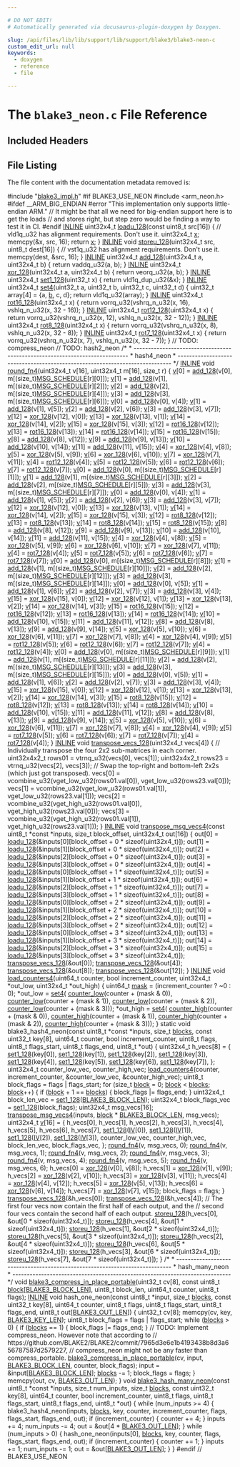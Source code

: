 ```yaml
---

# DO NOT EDIT!
# Automatically generated via docusaurus-plugin-doxygen by Doxygen.

slug: /api/files/lib/lib/support/lib/support/blake3/blake3-neon-c
custom_edit_url: null
keywords:
  - doxygen
  - reference
  - file

---
```





# The `blake3_neon.c` File Reference

<DoxygenPage pluginConfig={pluginConfig}>



## Included Headers

<IncludesList>
<IncludesListItem
  filePath="blake3_impl.h"
  permalink="/docs/api/files/lib/lib/support/lib/support/blake3/blake3-impl-h"
  isLocal="true" />
</IncludesList>


## File Listing

The file content with the documentation metadata removed is:

<ProgramListing>

<Link id="l00001" /><CodeLine lineNumber="1"><span class="doxyHighlightPreprocessor">#include &quot;<a href="/docs/api/files/lib/lib/support/lib/support/blake3/blake3-impl-h">blake3&#95;impl.h</a>&quot;</span></CodeLine>
<Link id="l00002" /><CodeLine lineNumber="2"></CodeLine>
<Link id="l00003" /><CodeLine lineNumber="3"><span class="doxyHighlightPreprocessor">#if BLAKE3&#95;USE&#95;NEON</span></CodeLine>
<Link id="l00004" /><CodeLine lineNumber="4"></CodeLine>
<Link id="l00005" /><CodeLine lineNumber="5"><span class="doxyHighlightPreprocessor">#include &lt;arm&#95;neon.h&gt;</span></CodeLine>
<Link id="l00006" /><CodeLine lineNumber="6"></CodeLine>
<Link id="l00007" /><CodeLine lineNumber="7"><span class="doxyHighlightPreprocessor">#ifdef &#95;&#95;ARM&#95;BIG&#95;ENDIAN</span></CodeLine>
<Link id="l00008" /><CodeLine lineNumber="8"><span class="doxyHighlightPreprocessor">#error &quot;This implementation only supports little-endian ARM.&quot;</span></CodeLine>
<Link id="l00009" /><CodeLine lineNumber="9"><span class="doxyHighlightComment">// It might be that all we need for big-endian support here is to get the loads</span></CodeLine>
<Link id="l00010" /><CodeLine lineNumber="10"><span class="doxyHighlightComment">// and stores right, but step zero would be finding a way to test it in CI.</span></CodeLine>
<Link id="l00011" /><CodeLine lineNumber="11"><span class="doxyHighlightPreprocessor">#endif</span></CodeLine>
<Link id="l00012" /><CodeLine lineNumber="12"></CodeLine>
<Link id="l00013" /><CodeLine lineNumber="13"><span class="doxyHighlight"><a href="/docs/api/files/lib/lib/support/lib/support/blake3/blake3-impl-h/#a2eb6f9e0395b47b8d5e3eeae4fe0c116">INLINE</a> uint32x4&#95;t <a href="/docs/api/files/lib/lib/support/lib/support/blake3/blake3-avx512-c/#a5817fcd02d768ab2d50855656f67503d">loadu&#95;128</a>(</span><span class="doxyHighlightKeyword">const</span><span class="doxyHighlight"> uint8&#95;t src&#91;16&#93;) &#123;</span></CodeLine>
<Link id="l00014" /><CodeLine lineNumber="14"><span class="doxyHighlight">  </span><span class="doxyHighlightComment">// vld1q&#95;u32 has alignment requirements. Don&#39;t use it.</span></CodeLine>
<Link id="l00015" /><CodeLine lineNumber="15"><span class="doxyHighlight">  uint32x4&#95;t <a href="/docs/api/namespaces/llvm/m68k/#ab3a288f2953d8eca3e363959fc2cf38ea9dd4e461268c8034f5c8564e155c67a6">x</a>;</span></CodeLine>
<Link id="l00016" /><CodeLine lineNumber="16"><span class="doxyHighlight">  memcpy(&amp;x, src, 16);</span></CodeLine>
<Link id="l00017" /><CodeLine lineNumber="17"><span class="doxyHighlight">  </span><span class="doxyHighlightKeywordFlow">return</span><span class="doxyHighlight"> <a href="/docs/api/namespaces/llvm/m68k/#ab3a288f2953d8eca3e363959fc2cf38ea9dd4e461268c8034f5c8564e155c67a6">x</a>;</span></CodeLine>
<Link id="l00018" /><CodeLine lineNumber="18"><span class="doxyHighlight">&#125;</span></CodeLine>
<Link id="l00019" /><CodeLine lineNumber="19"></CodeLine>
<Link id="l00020" /><CodeLine lineNumber="20"><span class="doxyHighlight"><a href="/docs/api/files/lib/lib/support/lib/support/blake3/blake3-impl-h/#a2eb6f9e0395b47b8d5e3eeae4fe0c116">INLINE</a> </span><span class="doxyHighlightKeywordType">void</span><span class="doxyHighlight"> <a href="/docs/api/files/lib/lib/support/lib/support/blake3/blake3-avx512-c/#a17b399be366d99ebf4d0d556eb049581">storeu&#95;128</a>(uint32x4&#95;t src, uint8&#95;t dest&#91;16&#93;) &#123;</span></CodeLine>
<Link id="l00021" /><CodeLine lineNumber="21"><span class="doxyHighlight">  </span><span class="doxyHighlightComment">// vst1q&#95;u32 has alignment requirements. Don&#39;t use it.</span></CodeLine>
<Link id="l00022" /><CodeLine lineNumber="22"><span class="doxyHighlight">  memcpy(dest, &amp;src, 16);</span></CodeLine>
<Link id="l00023" /><CodeLine lineNumber="23"><span class="doxyHighlight">&#125;</span></CodeLine>
<Link id="l00024" /><CodeLine lineNumber="24"></CodeLine>
<Link id="l00025" /><CodeLine lineNumber="25"><span class="doxyHighlight"><a href="/docs/api/files/lib/lib/support/lib/support/blake3/blake3-impl-h/#a2eb6f9e0395b47b8d5e3eeae4fe0c116">INLINE</a> uint32x4&#95;t <a href="/docs/api/files/lib/lib/support/lib/support/blake3/blake3-avx512-c/#a6dfb343c3ca4bccb7751311fe96692b8">add&#95;128</a>(uint32x4&#95;t a, uint32x4&#95;t b) &#123;</span></CodeLine>
<Link id="l00026" /><CodeLine lineNumber="26"><span class="doxyHighlight">  </span><span class="doxyHighlightKeywordFlow">return</span><span class="doxyHighlight"> vaddq&#95;u32(a, b);</span></CodeLine>
<Link id="l00027" /><CodeLine lineNumber="27"><span class="doxyHighlight">&#125;</span></CodeLine>
<Link id="l00028" /><CodeLine lineNumber="28"></CodeLine>
<Link id="l00029" /><CodeLine lineNumber="29"><span class="doxyHighlight"><a href="/docs/api/files/lib/lib/support/lib/support/blake3/blake3-impl-h/#a2eb6f9e0395b47b8d5e3eeae4fe0c116">INLINE</a> uint32x4&#95;t <a href="/docs/api/files/lib/lib/support/lib/support/blake3/blake3-avx512-c/#af1565f865babf10788bb62b46715bb94">xor&#95;128</a>(uint32x4&#95;t a, uint32x4&#95;t b) &#123;</span></CodeLine>
<Link id="l00030" /><CodeLine lineNumber="30"><span class="doxyHighlight">  </span><span class="doxyHighlightKeywordFlow">return</span><span class="doxyHighlight"> veorq&#95;u32(a, b);</span></CodeLine>
<Link id="l00031" /><CodeLine lineNumber="31"><span class="doxyHighlight">&#125;</span></CodeLine>
<Link id="l00032" /><CodeLine lineNumber="32"></CodeLine>
<Link id="l00033" /><CodeLine lineNumber="33"><span class="doxyHighlight"><a href="/docs/api/files/lib/lib/support/lib/support/blake3/blake3-impl-h/#a2eb6f9e0395b47b8d5e3eeae4fe0c116">INLINE</a> uint32x4&#95;t <a href="/docs/api/files/lib/lib/support/lib/support/blake3/blake3-avx512-c/#a2811db1c6207d1cc140a55f86fa748fe">set1&#95;128</a>(uint32&#95;t x) &#123; </span><span class="doxyHighlightKeywordFlow">return</span><span class="doxyHighlight"> vld1q&#95;dup&#95;u32(&amp;x); &#125;</span></CodeLine>
<Link id="l00034" /><CodeLine lineNumber="34"></CodeLine>
<Link id="l00035" /><CodeLine lineNumber="35"><span class="doxyHighlight"><a href="/docs/api/files/lib/lib/support/lib/support/blake3/blake3-impl-h/#a2eb6f9e0395b47b8d5e3eeae4fe0c116">INLINE</a> uint32x4&#95;t <a href="/docs/api/files/lib/lib/support/lib/support/blake3/blake3-avx512-c/#a0dca48047d04d92458c4517e41d8696e">set4</a>(uint32&#95;t a, uint32&#95;t b, uint32&#95;t c, uint32&#95;t d) &#123;</span></CodeLine>
<Link id="l00036" /><CodeLine lineNumber="36"><span class="doxyHighlight">  uint32&#95;t array&#91;4&#93; = &#123;a, <a href="/docs/api/namespaces/llvm/m68k/#ab3a288f2953d8eca3e363959fc2cf38ea92eb5ffee6ae2fec3ad71c777531578f">b</a>, c, d&#125;;</span></CodeLine>
<Link id="l00037" /><CodeLine lineNumber="37"><span class="doxyHighlight">  </span><span class="doxyHighlightKeywordFlow">return</span><span class="doxyHighlight"> vld1q&#95;u32(array);</span></CodeLine>
<Link id="l00038" /><CodeLine lineNumber="38"><span class="doxyHighlight">&#125;</span></CodeLine>
<Link id="l00039" /><CodeLine lineNumber="39"></CodeLine>
<Link id="l00040" /><CodeLine lineNumber="40"><span class="doxyHighlight"><a href="/docs/api/files/lib/lib/support/lib/support/blake3/blake3-impl-h/#a2eb6f9e0395b47b8d5e3eeae4fe0c116">INLINE</a> uint32x4&#95;t <a href="/docs/api/files/lib/lib/support/lib/support/blake3/blake3-avx512-c/#a07a790a133a5c7644000a49ff7eca92f">rot16&#95;128</a>(uint32x4&#95;t x) &#123;</span></CodeLine>
<Link id="l00041" /><CodeLine lineNumber="41"><span class="doxyHighlight">  </span><span class="doxyHighlightKeywordFlow">return</span><span class="doxyHighlight"> vorrq&#95;u32(vshrq&#95;n&#95;u32(x, 16), vshlq&#95;n&#95;u32(x, 32 - 16));</span></CodeLine>
<Link id="l00042" /><CodeLine lineNumber="42"><span class="doxyHighlight">&#125;</span></CodeLine>
<Link id="l00043" /><CodeLine lineNumber="43"></CodeLine>
<Link id="l00044" /><CodeLine lineNumber="44"><span class="doxyHighlight"><a href="/docs/api/files/lib/lib/support/lib/support/blake3/blake3-impl-h/#a2eb6f9e0395b47b8d5e3eeae4fe0c116">INLINE</a> uint32x4&#95;t <a href="/docs/api/files/lib/lib/support/lib/support/blake3/blake3-avx512-c/#a5ee3593d7f772b17beb17121f50ba01c">rot12&#95;128</a>(uint32x4&#95;t x) &#123;</span></CodeLine>
<Link id="l00045" /><CodeLine lineNumber="45"><span class="doxyHighlight">  </span><span class="doxyHighlightKeywordFlow">return</span><span class="doxyHighlight"> vorrq&#95;u32(vshrq&#95;n&#95;u32(x, 12), vshlq&#95;n&#95;u32(x, 32 - 12));</span></CodeLine>
<Link id="l00046" /><CodeLine lineNumber="46"><span class="doxyHighlight">&#125;</span></CodeLine>
<Link id="l00047" /><CodeLine lineNumber="47"></CodeLine>
<Link id="l00048" /><CodeLine lineNumber="48"><span class="doxyHighlight"><a href="/docs/api/files/lib/lib/support/lib/support/blake3/blake3-impl-h/#a2eb6f9e0395b47b8d5e3eeae4fe0c116">INLINE</a> uint32x4&#95;t <a href="/docs/api/files/lib/lib/support/lib/support/blake3/blake3-avx512-c/#a3b682bf6df8cfc07532aa3d4c1ab35f7">rot8&#95;128</a>(uint32x4&#95;t x) &#123;</span></CodeLine>
<Link id="l00049" /><CodeLine lineNumber="49"><span class="doxyHighlight">  </span><span class="doxyHighlightKeywordFlow">return</span><span class="doxyHighlight"> vorrq&#95;u32(vshrq&#95;n&#95;u32(x, 8), vshlq&#95;n&#95;u32(x, 32 - 8));</span></CodeLine>
<Link id="l00050" /><CodeLine lineNumber="50"><span class="doxyHighlight">&#125;</span></CodeLine>
<Link id="l00051" /><CodeLine lineNumber="51"></CodeLine>
<Link id="l00052" /><CodeLine lineNumber="52"><span class="doxyHighlight"><a href="/docs/api/files/lib/lib/support/lib/support/blake3/blake3-impl-h/#a2eb6f9e0395b47b8d5e3eeae4fe0c116">INLINE</a> uint32x4&#95;t <a href="/docs/api/files/lib/lib/support/lib/support/blake3/blake3-avx512-c/#adb8eb425d8bc69044f3922b889d4c23d">rot7&#95;128</a>(uint32x4&#95;t x) &#123;</span></CodeLine>
<Link id="l00053" /><CodeLine lineNumber="53"><span class="doxyHighlight">  </span><span class="doxyHighlightKeywordFlow">return</span><span class="doxyHighlight"> vorrq&#95;u32(vshrq&#95;n&#95;u32(x, 7), vshlq&#95;n&#95;u32(x, 32 - 7));</span></CodeLine>
<Link id="l00054" /><CodeLine lineNumber="54"><span class="doxyHighlight">&#125;</span></CodeLine>
<Link id="l00055" /><CodeLine lineNumber="55"></CodeLine>
<Link id="l00056" /><CodeLine lineNumber="56"><span class="doxyHighlightComment">// TODO: compress&#95;neon</span></CodeLine>
<Link id="l00057" /><CodeLine lineNumber="57"></CodeLine>
<Link id="l00058" /><CodeLine lineNumber="58"><span class="doxyHighlightComment">// TODO: hash2&#95;neon</span></CodeLine>
<Link id="l00059" /><CodeLine lineNumber="59"></CodeLine>
<Link id="l00060" /><CodeLine lineNumber="60"><span class="doxyHighlightComment">/&#42;</span></CodeLine>
<Link id="l00061" /><CodeLine lineNumber="61"><span class="doxyHighlightComment"> &#42; ----------------------------------------------------------------------------</span></CodeLine>
<Link id="l00062" /><CodeLine lineNumber="62"><span class="doxyHighlightComment"> &#42; hash4&#95;neon</span></CodeLine>
<Link id="l00063" /><CodeLine lineNumber="63"><span class="doxyHighlightComment"> &#42; ----------------------------------------------------------------------------</span></CodeLine>
<Link id="l00064" /><CodeLine lineNumber="64"><span class="doxyHighlightComment"> &#42;/</span></CodeLine>
<Link id="l00065" /><CodeLine lineNumber="65"></CodeLine>
<Link id="l00066" /><CodeLine lineNumber="66"><span class="doxyHighlight"><a href="/docs/api/files/lib/lib/support/lib/support/blake3/blake3-impl-h/#a2eb6f9e0395b47b8d5e3eeae4fe0c116">INLINE</a> </span><span class="doxyHighlightKeywordType">void</span><span class="doxyHighlight"> <a href="/docs/api/files/lib/lib/support/lib/support/blake3/blake3-avx512-c/#aa5f1285c7e774c601fa3e743e1526ecf">round&#95;fn4</a>(uint32x4&#95;t v&#91;16&#93;, uint32x4&#95;t m&#91;16&#93;, </span><span class="doxyHighlightKeywordType">size&#95;t</span><span class="doxyHighlight"> r) &#123;</span></CodeLine>
<Link id="l00067" /><CodeLine lineNumber="67"><span class="doxyHighlight">  <a href="/docs/api/namespaces/llvm/m68k/#ab3a288f2953d8eca3e363959fc2cf38ea9e3669d19b675bd57058fd4664205d2a">v</a>&#91;0&#93; = <a href="/docs/api/files/lib/lib/support/lib/support/blake3/blake3-avx512-c/#a6dfb343c3ca4bccb7751311fe96692b8">add&#95;128</a>(v&#91;0&#93;, m&#91;(</span><span class="doxyHighlightKeywordType">size&#95;t</span><span class="doxyHighlight">)<a href="/docs/api/files/lib/lib/support/lib/support/blake3/blake3-impl-h/#a0683f2191826e5431f112c71a12b7908">MSG&#95;SCHEDULE</a>&#91;r&#93;&#91;0&#93;&#93;);</span></CodeLine>
<Link id="l00068" /><CodeLine lineNumber="68"><span class="doxyHighlight">  <a href="/docs/api/namespaces/llvm/m68k/#ab3a288f2953d8eca3e363959fc2cf38ea9e3669d19b675bd57058fd4664205d2a">v</a>&#91;1&#93; = <a href="/docs/api/files/lib/lib/support/lib/support/blake3/blake3-avx512-c/#a6dfb343c3ca4bccb7751311fe96692b8">add&#95;128</a>(v&#91;1&#93;, m&#91;(</span><span class="doxyHighlightKeywordType">size&#95;t</span><span class="doxyHighlight">)<a href="/docs/api/files/lib/lib/support/lib/support/blake3/blake3-impl-h/#a0683f2191826e5431f112c71a12b7908">MSG&#95;SCHEDULE</a>&#91;r&#93;&#91;2&#93;&#93;);</span></CodeLine>
<Link id="l00069" /><CodeLine lineNumber="69"><span class="doxyHighlight">  <a href="/docs/api/namespaces/llvm/m68k/#ab3a288f2953d8eca3e363959fc2cf38ea9e3669d19b675bd57058fd4664205d2a">v</a>&#91;2&#93; = <a href="/docs/api/files/lib/lib/support/lib/support/blake3/blake3-avx512-c/#a6dfb343c3ca4bccb7751311fe96692b8">add&#95;128</a>(v&#91;2&#93;, m&#91;(</span><span class="doxyHighlightKeywordType">size&#95;t</span><span class="doxyHighlight">)<a href="/docs/api/files/lib/lib/support/lib/support/blake3/blake3-impl-h/#a0683f2191826e5431f112c71a12b7908">MSG&#95;SCHEDULE</a>&#91;r&#93;&#91;4&#93;&#93;);</span></CodeLine>
<Link id="l00070" /><CodeLine lineNumber="70"><span class="doxyHighlight">  <a href="/docs/api/namespaces/llvm/m68k/#ab3a288f2953d8eca3e363959fc2cf38ea9e3669d19b675bd57058fd4664205d2a">v</a>&#91;3&#93; = <a href="/docs/api/files/lib/lib/support/lib/support/blake3/blake3-avx512-c/#a6dfb343c3ca4bccb7751311fe96692b8">add&#95;128</a>(v&#91;3&#93;, m&#91;(</span><span class="doxyHighlightKeywordType">size&#95;t</span><span class="doxyHighlight">)<a href="/docs/api/files/lib/lib/support/lib/support/blake3/blake3-impl-h/#a0683f2191826e5431f112c71a12b7908">MSG&#95;SCHEDULE</a>&#91;r&#93;&#91;6&#93;&#93;);</span></CodeLine>
<Link id="l00071" /><CodeLine lineNumber="71"><span class="doxyHighlight">  <a href="/docs/api/namespaces/llvm/m68k/#ab3a288f2953d8eca3e363959fc2cf38ea9e3669d19b675bd57058fd4664205d2a">v</a>&#91;0&#93; = <a href="/docs/api/files/lib/lib/support/lib/support/blake3/blake3-avx512-c/#a6dfb343c3ca4bccb7751311fe96692b8">add&#95;128</a>(v&#91;0&#93;, v&#91;4&#93;);</span></CodeLine>
<Link id="l00072" /><CodeLine lineNumber="72"><span class="doxyHighlight">  <a href="/docs/api/namespaces/llvm/m68k/#ab3a288f2953d8eca3e363959fc2cf38ea9e3669d19b675bd57058fd4664205d2a">v</a>&#91;1&#93; = <a href="/docs/api/files/lib/lib/support/lib/support/blake3/blake3-avx512-c/#a6dfb343c3ca4bccb7751311fe96692b8">add&#95;128</a>(v&#91;1&#93;, v&#91;5&#93;);</span></CodeLine>
<Link id="l00073" /><CodeLine lineNumber="73"><span class="doxyHighlight">  <a href="/docs/api/namespaces/llvm/m68k/#ab3a288f2953d8eca3e363959fc2cf38ea9e3669d19b675bd57058fd4664205d2a">v</a>&#91;2&#93; = <a href="/docs/api/files/lib/lib/support/lib/support/blake3/blake3-avx512-c/#a6dfb343c3ca4bccb7751311fe96692b8">add&#95;128</a>(v&#91;2&#93;, v&#91;6&#93;);</span></CodeLine>
<Link id="l00074" /><CodeLine lineNumber="74"><span class="doxyHighlight">  <a href="/docs/api/namespaces/llvm/m68k/#ab3a288f2953d8eca3e363959fc2cf38ea9e3669d19b675bd57058fd4664205d2a">v</a>&#91;3&#93; = <a href="/docs/api/files/lib/lib/support/lib/support/blake3/blake3-avx512-c/#a6dfb343c3ca4bccb7751311fe96692b8">add&#95;128</a>(v&#91;3&#93;, v&#91;7&#93;);</span></CodeLine>
<Link id="l00075" /><CodeLine lineNumber="75"><span class="doxyHighlight">  <a href="/docs/api/namespaces/llvm/m68k/#ab3a288f2953d8eca3e363959fc2cf38ea9e3669d19b675bd57058fd4664205d2a">v</a>&#91;12&#93; = <a href="/docs/api/files/lib/lib/support/lib/support/blake3/blake3-avx512-c/#af1565f865babf10788bb62b46715bb94">xor&#95;128</a>(v&#91;12&#93;, v&#91;0&#93;);</span></CodeLine>
<Link id="l00076" /><CodeLine lineNumber="76"><span class="doxyHighlight">  <a href="/docs/api/namespaces/llvm/m68k/#ab3a288f2953d8eca3e363959fc2cf38ea9e3669d19b675bd57058fd4664205d2a">v</a>&#91;13&#93; = <a href="/docs/api/files/lib/lib/support/lib/support/blake3/blake3-avx512-c/#af1565f865babf10788bb62b46715bb94">xor&#95;128</a>(v&#91;13&#93;, v&#91;1&#93;);</span></CodeLine>
<Link id="l00077" /><CodeLine lineNumber="77"><span class="doxyHighlight">  <a href="/docs/api/namespaces/llvm/m68k/#ab3a288f2953d8eca3e363959fc2cf38ea9e3669d19b675bd57058fd4664205d2a">v</a>&#91;14&#93; = <a href="/docs/api/files/lib/lib/support/lib/support/blake3/blake3-avx512-c/#af1565f865babf10788bb62b46715bb94">xor&#95;128</a>(v&#91;14&#93;, v&#91;2&#93;);</span></CodeLine>
<Link id="l00078" /><CodeLine lineNumber="78"><span class="doxyHighlight">  <a href="/docs/api/namespaces/llvm/m68k/#ab3a288f2953d8eca3e363959fc2cf38ea9e3669d19b675bd57058fd4664205d2a">v</a>&#91;15&#93; = <a href="/docs/api/files/lib/lib/support/lib/support/blake3/blake3-avx512-c/#af1565f865babf10788bb62b46715bb94">xor&#95;128</a>(v&#91;15&#93;, v&#91;3&#93;);</span></CodeLine>
<Link id="l00079" /><CodeLine lineNumber="79"><span class="doxyHighlight">  <a href="/docs/api/namespaces/llvm/m68k/#ab3a288f2953d8eca3e363959fc2cf38ea9e3669d19b675bd57058fd4664205d2a">v</a>&#91;12&#93; = <a href="/docs/api/files/lib/lib/support/lib/support/blake3/blake3-avx512-c/#a07a790a133a5c7644000a49ff7eca92f">rot16&#95;128</a>(v&#91;12&#93;);</span></CodeLine>
<Link id="l00080" /><CodeLine lineNumber="80"><span class="doxyHighlight">  <a href="/docs/api/namespaces/llvm/m68k/#ab3a288f2953d8eca3e363959fc2cf38ea9e3669d19b675bd57058fd4664205d2a">v</a>&#91;13&#93; = <a href="/docs/api/files/lib/lib/support/lib/support/blake3/blake3-avx512-c/#a07a790a133a5c7644000a49ff7eca92f">rot16&#95;128</a>(v&#91;13&#93;);</span></CodeLine>
<Link id="l00081" /><CodeLine lineNumber="81"><span class="doxyHighlight">  <a href="/docs/api/namespaces/llvm/m68k/#ab3a288f2953d8eca3e363959fc2cf38ea9e3669d19b675bd57058fd4664205d2a">v</a>&#91;14&#93; = <a href="/docs/api/files/lib/lib/support/lib/support/blake3/blake3-avx512-c/#a07a790a133a5c7644000a49ff7eca92f">rot16&#95;128</a>(v&#91;14&#93;);</span></CodeLine>
<Link id="l00082" /><CodeLine lineNumber="82"><span class="doxyHighlight">  <a href="/docs/api/namespaces/llvm/m68k/#ab3a288f2953d8eca3e363959fc2cf38ea9e3669d19b675bd57058fd4664205d2a">v</a>&#91;15&#93; = <a href="/docs/api/files/lib/lib/support/lib/support/blake3/blake3-avx512-c/#a07a790a133a5c7644000a49ff7eca92f">rot16&#95;128</a>(v&#91;15&#93;);</span></CodeLine>
<Link id="l00083" /><CodeLine lineNumber="83"><span class="doxyHighlight">  <a href="/docs/api/namespaces/llvm/m68k/#ab3a288f2953d8eca3e363959fc2cf38ea9e3669d19b675bd57058fd4664205d2a">v</a>&#91;8&#93; = <a href="/docs/api/files/lib/lib/support/lib/support/blake3/blake3-avx512-c/#a6dfb343c3ca4bccb7751311fe96692b8">add&#95;128</a>(v&#91;8&#93;, v&#91;12&#93;);</span></CodeLine>
<Link id="l00084" /><CodeLine lineNumber="84"><span class="doxyHighlight">  <a href="/docs/api/namespaces/llvm/m68k/#ab3a288f2953d8eca3e363959fc2cf38ea9e3669d19b675bd57058fd4664205d2a">v</a>&#91;9&#93; = <a href="/docs/api/files/lib/lib/support/lib/support/blake3/blake3-avx512-c/#a6dfb343c3ca4bccb7751311fe96692b8">add&#95;128</a>(v&#91;9&#93;, v&#91;13&#93;);</span></CodeLine>
<Link id="l00085" /><CodeLine lineNumber="85"><span class="doxyHighlight">  <a href="/docs/api/namespaces/llvm/m68k/#ab3a288f2953d8eca3e363959fc2cf38ea9e3669d19b675bd57058fd4664205d2a">v</a>&#91;10&#93; = <a href="/docs/api/files/lib/lib/support/lib/support/blake3/blake3-avx512-c/#a6dfb343c3ca4bccb7751311fe96692b8">add&#95;128</a>(v&#91;10&#93;, v&#91;14&#93;);</span></CodeLine>
<Link id="l00086" /><CodeLine lineNumber="86"><span class="doxyHighlight">  <a href="/docs/api/namespaces/llvm/m68k/#ab3a288f2953d8eca3e363959fc2cf38ea9e3669d19b675bd57058fd4664205d2a">v</a>&#91;11&#93; = <a href="/docs/api/files/lib/lib/support/lib/support/blake3/blake3-avx512-c/#a6dfb343c3ca4bccb7751311fe96692b8">add&#95;128</a>(v&#91;11&#93;, v&#91;15&#93;);</span></CodeLine>
<Link id="l00087" /><CodeLine lineNumber="87"><span class="doxyHighlight">  <a href="/docs/api/namespaces/llvm/m68k/#ab3a288f2953d8eca3e363959fc2cf38ea9e3669d19b675bd57058fd4664205d2a">v</a>&#91;4&#93; = <a href="/docs/api/files/lib/lib/support/lib/support/blake3/blake3-avx512-c/#af1565f865babf10788bb62b46715bb94">xor&#95;128</a>(v&#91;4&#93;, v&#91;8&#93;);</span></CodeLine>
<Link id="l00088" /><CodeLine lineNumber="88"><span class="doxyHighlight">  <a href="/docs/api/namespaces/llvm/m68k/#ab3a288f2953d8eca3e363959fc2cf38ea9e3669d19b675bd57058fd4664205d2a">v</a>&#91;5&#93; = <a href="/docs/api/files/lib/lib/support/lib/support/blake3/blake3-avx512-c/#af1565f865babf10788bb62b46715bb94">xor&#95;128</a>(v&#91;5&#93;, v&#91;9&#93;);</span></CodeLine>
<Link id="l00089" /><CodeLine lineNumber="89"><span class="doxyHighlight">  <a href="/docs/api/namespaces/llvm/m68k/#ab3a288f2953d8eca3e363959fc2cf38ea9e3669d19b675bd57058fd4664205d2a">v</a>&#91;6&#93; = <a href="/docs/api/files/lib/lib/support/lib/support/blake3/blake3-avx512-c/#af1565f865babf10788bb62b46715bb94">xor&#95;128</a>(v&#91;6&#93;, v&#91;10&#93;);</span></CodeLine>
<Link id="l00090" /><CodeLine lineNumber="90"><span class="doxyHighlight">  <a href="/docs/api/namespaces/llvm/m68k/#ab3a288f2953d8eca3e363959fc2cf38ea9e3669d19b675bd57058fd4664205d2a">v</a>&#91;7&#93; = <a href="/docs/api/files/lib/lib/support/lib/support/blake3/blake3-avx512-c/#af1565f865babf10788bb62b46715bb94">xor&#95;128</a>(v&#91;7&#93;, v&#91;11&#93;);</span></CodeLine>
<Link id="l00091" /><CodeLine lineNumber="91"><span class="doxyHighlight">  <a href="/docs/api/namespaces/llvm/m68k/#ab3a288f2953d8eca3e363959fc2cf38ea9e3669d19b675bd57058fd4664205d2a">v</a>&#91;4&#93; = <a href="/docs/api/files/lib/lib/support/lib/support/blake3/blake3-avx512-c/#a5ee3593d7f772b17beb17121f50ba01c">rot12&#95;128</a>(v&#91;4&#93;);</span></CodeLine>
<Link id="l00092" /><CodeLine lineNumber="92"><span class="doxyHighlight">  <a href="/docs/api/namespaces/llvm/m68k/#ab3a288f2953d8eca3e363959fc2cf38ea9e3669d19b675bd57058fd4664205d2a">v</a>&#91;5&#93; = <a href="/docs/api/files/lib/lib/support/lib/support/blake3/blake3-avx512-c/#a5ee3593d7f772b17beb17121f50ba01c">rot12&#95;128</a>(v&#91;5&#93;);</span></CodeLine>
<Link id="l00093" /><CodeLine lineNumber="93"><span class="doxyHighlight">  <a href="/docs/api/namespaces/llvm/m68k/#ab3a288f2953d8eca3e363959fc2cf38ea9e3669d19b675bd57058fd4664205d2a">v</a>&#91;6&#93; = <a href="/docs/api/files/lib/lib/support/lib/support/blake3/blake3-avx512-c/#a5ee3593d7f772b17beb17121f50ba01c">rot12&#95;128</a>(v&#91;6&#93;);</span></CodeLine>
<Link id="l00094" /><CodeLine lineNumber="94"><span class="doxyHighlight">  <a href="/docs/api/namespaces/llvm/m68k/#ab3a288f2953d8eca3e363959fc2cf38ea9e3669d19b675bd57058fd4664205d2a">v</a>&#91;7&#93; = <a href="/docs/api/files/lib/lib/support/lib/support/blake3/blake3-avx512-c/#a5ee3593d7f772b17beb17121f50ba01c">rot12&#95;128</a>(v&#91;7&#93;);</span></CodeLine>
<Link id="l00095" /><CodeLine lineNumber="95"><span class="doxyHighlight">  <a href="/docs/api/namespaces/llvm/m68k/#ab3a288f2953d8eca3e363959fc2cf38ea9e3669d19b675bd57058fd4664205d2a">v</a>&#91;0&#93; = <a href="/docs/api/files/lib/lib/support/lib/support/blake3/blake3-avx512-c/#a6dfb343c3ca4bccb7751311fe96692b8">add&#95;128</a>(v&#91;0&#93;, m&#91;(</span><span class="doxyHighlightKeywordType">size&#95;t</span><span class="doxyHighlight">)<a href="/docs/api/files/lib/lib/support/lib/support/blake3/blake3-impl-h/#a0683f2191826e5431f112c71a12b7908">MSG&#95;SCHEDULE</a>&#91;r&#93;&#91;1&#93;&#93;);</span></CodeLine>
<Link id="l00096" /><CodeLine lineNumber="96"><span class="doxyHighlight">  <a href="/docs/api/namespaces/llvm/m68k/#ab3a288f2953d8eca3e363959fc2cf38ea9e3669d19b675bd57058fd4664205d2a">v</a>&#91;1&#93; = <a href="/docs/api/files/lib/lib/support/lib/support/blake3/blake3-avx512-c/#a6dfb343c3ca4bccb7751311fe96692b8">add&#95;128</a>(v&#91;1&#93;, m&#91;(</span><span class="doxyHighlightKeywordType">size&#95;t</span><span class="doxyHighlight">)<a href="/docs/api/files/lib/lib/support/lib/support/blake3/blake3-impl-h/#a0683f2191826e5431f112c71a12b7908">MSG&#95;SCHEDULE</a>&#91;r&#93;&#91;3&#93;&#93;);</span></CodeLine>
<Link id="l00097" /><CodeLine lineNumber="97"><span class="doxyHighlight">  <a href="/docs/api/namespaces/llvm/m68k/#ab3a288f2953d8eca3e363959fc2cf38ea9e3669d19b675bd57058fd4664205d2a">v</a>&#91;2&#93; = <a href="/docs/api/files/lib/lib/support/lib/support/blake3/blake3-avx512-c/#a6dfb343c3ca4bccb7751311fe96692b8">add&#95;128</a>(v&#91;2&#93;, m&#91;(</span><span class="doxyHighlightKeywordType">size&#95;t</span><span class="doxyHighlight">)<a href="/docs/api/files/lib/lib/support/lib/support/blake3/blake3-impl-h/#a0683f2191826e5431f112c71a12b7908">MSG&#95;SCHEDULE</a>&#91;r&#93;&#91;5&#93;&#93;);</span></CodeLine>
<Link id="l00098" /><CodeLine lineNumber="98"><span class="doxyHighlight">  <a href="/docs/api/namespaces/llvm/m68k/#ab3a288f2953d8eca3e363959fc2cf38ea9e3669d19b675bd57058fd4664205d2a">v</a>&#91;3&#93; = <a href="/docs/api/files/lib/lib/support/lib/support/blake3/blake3-avx512-c/#a6dfb343c3ca4bccb7751311fe96692b8">add&#95;128</a>(v&#91;3&#93;, m&#91;(</span><span class="doxyHighlightKeywordType">size&#95;t</span><span class="doxyHighlight">)<a href="/docs/api/files/lib/lib/support/lib/support/blake3/blake3-impl-h/#a0683f2191826e5431f112c71a12b7908">MSG&#95;SCHEDULE</a>&#91;r&#93;&#91;7&#93;&#93;);</span></CodeLine>
<Link id="l00099" /><CodeLine lineNumber="99"><span class="doxyHighlight">  <a href="/docs/api/namespaces/llvm/m68k/#ab3a288f2953d8eca3e363959fc2cf38ea9e3669d19b675bd57058fd4664205d2a">v</a>&#91;0&#93; = <a href="/docs/api/files/lib/lib/support/lib/support/blake3/blake3-avx512-c/#a6dfb343c3ca4bccb7751311fe96692b8">add&#95;128</a>(v&#91;0&#93;, v&#91;4&#93;);</span></CodeLine>
<Link id="l00100" /><CodeLine lineNumber="100"><span class="doxyHighlight">  <a href="/docs/api/namespaces/llvm/m68k/#ab3a288f2953d8eca3e363959fc2cf38ea9e3669d19b675bd57058fd4664205d2a">v</a>&#91;1&#93; = <a href="/docs/api/files/lib/lib/support/lib/support/blake3/blake3-avx512-c/#a6dfb343c3ca4bccb7751311fe96692b8">add&#95;128</a>(v&#91;1&#93;, v&#91;5&#93;);</span></CodeLine>
<Link id="l00101" /><CodeLine lineNumber="101"><span class="doxyHighlight">  <a href="/docs/api/namespaces/llvm/m68k/#ab3a288f2953d8eca3e363959fc2cf38ea9e3669d19b675bd57058fd4664205d2a">v</a>&#91;2&#93; = <a href="/docs/api/files/lib/lib/support/lib/support/blake3/blake3-avx512-c/#a6dfb343c3ca4bccb7751311fe96692b8">add&#95;128</a>(v&#91;2&#93;, v&#91;6&#93;);</span></CodeLine>
<Link id="l00102" /><CodeLine lineNumber="102"><span class="doxyHighlight">  <a href="/docs/api/namespaces/llvm/m68k/#ab3a288f2953d8eca3e363959fc2cf38ea9e3669d19b675bd57058fd4664205d2a">v</a>&#91;3&#93; = <a href="/docs/api/files/lib/lib/support/lib/support/blake3/blake3-avx512-c/#a6dfb343c3ca4bccb7751311fe96692b8">add&#95;128</a>(v&#91;3&#93;, v&#91;7&#93;);</span></CodeLine>
<Link id="l00103" /><CodeLine lineNumber="103"><span class="doxyHighlight">  <a href="/docs/api/namespaces/llvm/m68k/#ab3a288f2953d8eca3e363959fc2cf38ea9e3669d19b675bd57058fd4664205d2a">v</a>&#91;12&#93; = <a href="/docs/api/files/lib/lib/support/lib/support/blake3/blake3-avx512-c/#af1565f865babf10788bb62b46715bb94">xor&#95;128</a>(v&#91;12&#93;, v&#91;0&#93;);</span></CodeLine>
<Link id="l00104" /><CodeLine lineNumber="104"><span class="doxyHighlight">  <a href="/docs/api/namespaces/llvm/m68k/#ab3a288f2953d8eca3e363959fc2cf38ea9e3669d19b675bd57058fd4664205d2a">v</a>&#91;13&#93; = <a href="/docs/api/files/lib/lib/support/lib/support/blake3/blake3-avx512-c/#af1565f865babf10788bb62b46715bb94">xor&#95;128</a>(v&#91;13&#93;, v&#91;1&#93;);</span></CodeLine>
<Link id="l00105" /><CodeLine lineNumber="105"><span class="doxyHighlight">  <a href="/docs/api/namespaces/llvm/m68k/#ab3a288f2953d8eca3e363959fc2cf38ea9e3669d19b675bd57058fd4664205d2a">v</a>&#91;14&#93; = <a href="/docs/api/files/lib/lib/support/lib/support/blake3/blake3-avx512-c/#af1565f865babf10788bb62b46715bb94">xor&#95;128</a>(v&#91;14&#93;, v&#91;2&#93;);</span></CodeLine>
<Link id="l00106" /><CodeLine lineNumber="106"><span class="doxyHighlight">  <a href="/docs/api/namespaces/llvm/m68k/#ab3a288f2953d8eca3e363959fc2cf38ea9e3669d19b675bd57058fd4664205d2a">v</a>&#91;15&#93; = <a href="/docs/api/files/lib/lib/support/lib/support/blake3/blake3-avx512-c/#af1565f865babf10788bb62b46715bb94">xor&#95;128</a>(v&#91;15&#93;, v&#91;3&#93;);</span></CodeLine>
<Link id="l00107" /><CodeLine lineNumber="107"><span class="doxyHighlight">  <a href="/docs/api/namespaces/llvm/m68k/#ab3a288f2953d8eca3e363959fc2cf38ea9e3669d19b675bd57058fd4664205d2a">v</a>&#91;12&#93; = <a href="/docs/api/files/lib/lib/support/lib/support/blake3/blake3-avx512-c/#a3b682bf6df8cfc07532aa3d4c1ab35f7">rot8&#95;128</a>(v&#91;12&#93;);</span></CodeLine>
<Link id="l00108" /><CodeLine lineNumber="108"><span class="doxyHighlight">  <a href="/docs/api/namespaces/llvm/m68k/#ab3a288f2953d8eca3e363959fc2cf38ea9e3669d19b675bd57058fd4664205d2a">v</a>&#91;13&#93; = <a href="/docs/api/files/lib/lib/support/lib/support/blake3/blake3-avx512-c/#a3b682bf6df8cfc07532aa3d4c1ab35f7">rot8&#95;128</a>(v&#91;13&#93;);</span></CodeLine>
<Link id="l00109" /><CodeLine lineNumber="109"><span class="doxyHighlight">  <a href="/docs/api/namespaces/llvm/m68k/#ab3a288f2953d8eca3e363959fc2cf38ea9e3669d19b675bd57058fd4664205d2a">v</a>&#91;14&#93; = <a href="/docs/api/files/lib/lib/support/lib/support/blake3/blake3-avx512-c/#a3b682bf6df8cfc07532aa3d4c1ab35f7">rot8&#95;128</a>(v&#91;14&#93;);</span></CodeLine>
<Link id="l00110" /><CodeLine lineNumber="110"><span class="doxyHighlight">  <a href="/docs/api/namespaces/llvm/m68k/#ab3a288f2953d8eca3e363959fc2cf38ea9e3669d19b675bd57058fd4664205d2a">v</a>&#91;15&#93; = <a href="/docs/api/files/lib/lib/support/lib/support/blake3/blake3-avx512-c/#a3b682bf6df8cfc07532aa3d4c1ab35f7">rot8&#95;128</a>(v&#91;15&#93;);</span></CodeLine>
<Link id="l00111" /><CodeLine lineNumber="111"><span class="doxyHighlight">  <a href="/docs/api/namespaces/llvm/m68k/#ab3a288f2953d8eca3e363959fc2cf38ea9e3669d19b675bd57058fd4664205d2a">v</a>&#91;8&#93; = <a href="/docs/api/files/lib/lib/support/lib/support/blake3/blake3-avx512-c/#a6dfb343c3ca4bccb7751311fe96692b8">add&#95;128</a>(v&#91;8&#93;, v&#91;12&#93;);</span></CodeLine>
<Link id="l00112" /><CodeLine lineNumber="112"><span class="doxyHighlight">  <a href="/docs/api/namespaces/llvm/m68k/#ab3a288f2953d8eca3e363959fc2cf38ea9e3669d19b675bd57058fd4664205d2a">v</a>&#91;9&#93; = <a href="/docs/api/files/lib/lib/support/lib/support/blake3/blake3-avx512-c/#a6dfb343c3ca4bccb7751311fe96692b8">add&#95;128</a>(v&#91;9&#93;, v&#91;13&#93;);</span></CodeLine>
<Link id="l00113" /><CodeLine lineNumber="113"><span class="doxyHighlight">  <a href="/docs/api/namespaces/llvm/m68k/#ab3a288f2953d8eca3e363959fc2cf38ea9e3669d19b675bd57058fd4664205d2a">v</a>&#91;10&#93; = <a href="/docs/api/files/lib/lib/support/lib/support/blake3/blake3-avx512-c/#a6dfb343c3ca4bccb7751311fe96692b8">add&#95;128</a>(v&#91;10&#93;, v&#91;14&#93;);</span></CodeLine>
<Link id="l00114" /><CodeLine lineNumber="114"><span class="doxyHighlight">  <a href="/docs/api/namespaces/llvm/m68k/#ab3a288f2953d8eca3e363959fc2cf38ea9e3669d19b675bd57058fd4664205d2a">v</a>&#91;11&#93; = <a href="/docs/api/files/lib/lib/support/lib/support/blake3/blake3-avx512-c/#a6dfb343c3ca4bccb7751311fe96692b8">add&#95;128</a>(v&#91;11&#93;, v&#91;15&#93;);</span></CodeLine>
<Link id="l00115" /><CodeLine lineNumber="115"><span class="doxyHighlight">  <a href="/docs/api/namespaces/llvm/m68k/#ab3a288f2953d8eca3e363959fc2cf38ea9e3669d19b675bd57058fd4664205d2a">v</a>&#91;4&#93; = <a href="/docs/api/files/lib/lib/support/lib/support/blake3/blake3-avx512-c/#af1565f865babf10788bb62b46715bb94">xor&#95;128</a>(v&#91;4&#93;, v&#91;8&#93;);</span></CodeLine>
<Link id="l00116" /><CodeLine lineNumber="116"><span class="doxyHighlight">  <a href="/docs/api/namespaces/llvm/m68k/#ab3a288f2953d8eca3e363959fc2cf38ea9e3669d19b675bd57058fd4664205d2a">v</a>&#91;5&#93; = <a href="/docs/api/files/lib/lib/support/lib/support/blake3/blake3-avx512-c/#af1565f865babf10788bb62b46715bb94">xor&#95;128</a>(v&#91;5&#93;, v&#91;9&#93;);</span></CodeLine>
<Link id="l00117" /><CodeLine lineNumber="117"><span class="doxyHighlight">  <a href="/docs/api/namespaces/llvm/m68k/#ab3a288f2953d8eca3e363959fc2cf38ea9e3669d19b675bd57058fd4664205d2a">v</a>&#91;6&#93; = <a href="/docs/api/files/lib/lib/support/lib/support/blake3/blake3-avx512-c/#af1565f865babf10788bb62b46715bb94">xor&#95;128</a>(v&#91;6&#93;, v&#91;10&#93;);</span></CodeLine>
<Link id="l00118" /><CodeLine lineNumber="118"><span class="doxyHighlight">  <a href="/docs/api/namespaces/llvm/m68k/#ab3a288f2953d8eca3e363959fc2cf38ea9e3669d19b675bd57058fd4664205d2a">v</a>&#91;7&#93; = <a href="/docs/api/files/lib/lib/support/lib/support/blake3/blake3-avx512-c/#af1565f865babf10788bb62b46715bb94">xor&#95;128</a>(v&#91;7&#93;, v&#91;11&#93;);</span></CodeLine>
<Link id="l00119" /><CodeLine lineNumber="119"><span class="doxyHighlight">  <a href="/docs/api/namespaces/llvm/m68k/#ab3a288f2953d8eca3e363959fc2cf38ea9e3669d19b675bd57058fd4664205d2a">v</a>&#91;4&#93; = <a href="/docs/api/files/lib/lib/support/lib/support/blake3/blake3-avx512-c/#adb8eb425d8bc69044f3922b889d4c23d">rot7&#95;128</a>(v&#91;4&#93;);</span></CodeLine>
<Link id="l00120" /><CodeLine lineNumber="120"><span class="doxyHighlight">  <a href="/docs/api/namespaces/llvm/m68k/#ab3a288f2953d8eca3e363959fc2cf38ea9e3669d19b675bd57058fd4664205d2a">v</a>&#91;5&#93; = <a href="/docs/api/files/lib/lib/support/lib/support/blake3/blake3-avx512-c/#adb8eb425d8bc69044f3922b889d4c23d">rot7&#95;128</a>(v&#91;5&#93;);</span></CodeLine>
<Link id="l00121" /><CodeLine lineNumber="121"><span class="doxyHighlight">  <a href="/docs/api/namespaces/llvm/m68k/#ab3a288f2953d8eca3e363959fc2cf38ea9e3669d19b675bd57058fd4664205d2a">v</a>&#91;6&#93; = <a href="/docs/api/files/lib/lib/support/lib/support/blake3/blake3-avx512-c/#adb8eb425d8bc69044f3922b889d4c23d">rot7&#95;128</a>(v&#91;6&#93;);</span></CodeLine>
<Link id="l00122" /><CodeLine lineNumber="122"><span class="doxyHighlight">  <a href="/docs/api/namespaces/llvm/m68k/#ab3a288f2953d8eca3e363959fc2cf38ea9e3669d19b675bd57058fd4664205d2a">v</a>&#91;7&#93; = <a href="/docs/api/files/lib/lib/support/lib/support/blake3/blake3-avx512-c/#adb8eb425d8bc69044f3922b889d4c23d">rot7&#95;128</a>(v&#91;7&#93;);</span></CodeLine>
<Link id="l00123" /><CodeLine lineNumber="123"></CodeLine>
<Link id="l00124" /><CodeLine lineNumber="124"><span class="doxyHighlight">  <a href="/docs/api/namespaces/llvm/m68k/#ab3a288f2953d8eca3e363959fc2cf38ea9e3669d19b675bd57058fd4664205d2a">v</a>&#91;0&#93; = <a href="/docs/api/files/lib/lib/support/lib/support/blake3/blake3-avx512-c/#a6dfb343c3ca4bccb7751311fe96692b8">add&#95;128</a>(v&#91;0&#93;, m&#91;(</span><span class="doxyHighlightKeywordType">size&#95;t</span><span class="doxyHighlight">)<a href="/docs/api/files/lib/lib/support/lib/support/blake3/blake3-impl-h/#a0683f2191826e5431f112c71a12b7908">MSG&#95;SCHEDULE</a>&#91;r&#93;&#91;8&#93;&#93;);</span></CodeLine>
<Link id="l00125" /><CodeLine lineNumber="125"><span class="doxyHighlight">  <a href="/docs/api/namespaces/llvm/m68k/#ab3a288f2953d8eca3e363959fc2cf38ea9e3669d19b675bd57058fd4664205d2a">v</a>&#91;1&#93; = <a href="/docs/api/files/lib/lib/support/lib/support/blake3/blake3-avx512-c/#a6dfb343c3ca4bccb7751311fe96692b8">add&#95;128</a>(v&#91;1&#93;, m&#91;(</span><span class="doxyHighlightKeywordType">size&#95;t</span><span class="doxyHighlight">)<a href="/docs/api/files/lib/lib/support/lib/support/blake3/blake3-impl-h/#a0683f2191826e5431f112c71a12b7908">MSG&#95;SCHEDULE</a>&#91;r&#93;&#91;10&#93;&#93;);</span></CodeLine>
<Link id="l00126" /><CodeLine lineNumber="126"><span class="doxyHighlight">  <a href="/docs/api/namespaces/llvm/m68k/#ab3a288f2953d8eca3e363959fc2cf38ea9e3669d19b675bd57058fd4664205d2a">v</a>&#91;2&#93; = <a href="/docs/api/files/lib/lib/support/lib/support/blake3/blake3-avx512-c/#a6dfb343c3ca4bccb7751311fe96692b8">add&#95;128</a>(v&#91;2&#93;, m&#91;(</span><span class="doxyHighlightKeywordType">size&#95;t</span><span class="doxyHighlight">)<a href="/docs/api/files/lib/lib/support/lib/support/blake3/blake3-impl-h/#a0683f2191826e5431f112c71a12b7908">MSG&#95;SCHEDULE</a>&#91;r&#93;&#91;12&#93;&#93;);</span></CodeLine>
<Link id="l00127" /><CodeLine lineNumber="127"><span class="doxyHighlight">  <a href="/docs/api/namespaces/llvm/m68k/#ab3a288f2953d8eca3e363959fc2cf38ea9e3669d19b675bd57058fd4664205d2a">v</a>&#91;3&#93; = <a href="/docs/api/files/lib/lib/support/lib/support/blake3/blake3-avx512-c/#a6dfb343c3ca4bccb7751311fe96692b8">add&#95;128</a>(v&#91;3&#93;, m&#91;(</span><span class="doxyHighlightKeywordType">size&#95;t</span><span class="doxyHighlight">)<a href="/docs/api/files/lib/lib/support/lib/support/blake3/blake3-impl-h/#a0683f2191826e5431f112c71a12b7908">MSG&#95;SCHEDULE</a>&#91;r&#93;&#91;14&#93;&#93;);</span></CodeLine>
<Link id="l00128" /><CodeLine lineNumber="128"><span class="doxyHighlight">  <a href="/docs/api/namespaces/llvm/m68k/#ab3a288f2953d8eca3e363959fc2cf38ea9e3669d19b675bd57058fd4664205d2a">v</a>&#91;0&#93; = <a href="/docs/api/files/lib/lib/support/lib/support/blake3/blake3-avx512-c/#a6dfb343c3ca4bccb7751311fe96692b8">add&#95;128</a>(v&#91;0&#93;, v&#91;5&#93;);</span></CodeLine>
<Link id="l00129" /><CodeLine lineNumber="129"><span class="doxyHighlight">  <a href="/docs/api/namespaces/llvm/m68k/#ab3a288f2953d8eca3e363959fc2cf38ea9e3669d19b675bd57058fd4664205d2a">v</a>&#91;1&#93; = <a href="/docs/api/files/lib/lib/support/lib/support/blake3/blake3-avx512-c/#a6dfb343c3ca4bccb7751311fe96692b8">add&#95;128</a>(v&#91;1&#93;, v&#91;6&#93;);</span></CodeLine>
<Link id="l00130" /><CodeLine lineNumber="130"><span class="doxyHighlight">  <a href="/docs/api/namespaces/llvm/m68k/#ab3a288f2953d8eca3e363959fc2cf38ea9e3669d19b675bd57058fd4664205d2a">v</a>&#91;2&#93; = <a href="/docs/api/files/lib/lib/support/lib/support/blake3/blake3-avx512-c/#a6dfb343c3ca4bccb7751311fe96692b8">add&#95;128</a>(v&#91;2&#93;, v&#91;7&#93;);</span></CodeLine>
<Link id="l00131" /><CodeLine lineNumber="131"><span class="doxyHighlight">  <a href="/docs/api/namespaces/llvm/m68k/#ab3a288f2953d8eca3e363959fc2cf38ea9e3669d19b675bd57058fd4664205d2a">v</a>&#91;3&#93; = <a href="/docs/api/files/lib/lib/support/lib/support/blake3/blake3-avx512-c/#a6dfb343c3ca4bccb7751311fe96692b8">add&#95;128</a>(v&#91;3&#93;, v&#91;4&#93;);</span></CodeLine>
<Link id="l00132" /><CodeLine lineNumber="132"><span class="doxyHighlight">  <a href="/docs/api/namespaces/llvm/m68k/#ab3a288f2953d8eca3e363959fc2cf38ea9e3669d19b675bd57058fd4664205d2a">v</a>&#91;15&#93; = <a href="/docs/api/files/lib/lib/support/lib/support/blake3/blake3-avx512-c/#af1565f865babf10788bb62b46715bb94">xor&#95;128</a>(v&#91;15&#93;, v&#91;0&#93;);</span></CodeLine>
<Link id="l00133" /><CodeLine lineNumber="133"><span class="doxyHighlight">  <a href="/docs/api/namespaces/llvm/m68k/#ab3a288f2953d8eca3e363959fc2cf38ea9e3669d19b675bd57058fd4664205d2a">v</a>&#91;12&#93; = <a href="/docs/api/files/lib/lib/support/lib/support/blake3/blake3-avx512-c/#af1565f865babf10788bb62b46715bb94">xor&#95;128</a>(v&#91;12&#93;, v&#91;1&#93;);</span></CodeLine>
<Link id="l00134" /><CodeLine lineNumber="134"><span class="doxyHighlight">  <a href="/docs/api/namespaces/llvm/m68k/#ab3a288f2953d8eca3e363959fc2cf38ea9e3669d19b675bd57058fd4664205d2a">v</a>&#91;13&#93; = <a href="/docs/api/files/lib/lib/support/lib/support/blake3/blake3-avx512-c/#af1565f865babf10788bb62b46715bb94">xor&#95;128</a>(v&#91;13&#93;, v&#91;2&#93;);</span></CodeLine>
<Link id="l00135" /><CodeLine lineNumber="135"><span class="doxyHighlight">  <a href="/docs/api/namespaces/llvm/m68k/#ab3a288f2953d8eca3e363959fc2cf38ea9e3669d19b675bd57058fd4664205d2a">v</a>&#91;14&#93; = <a href="/docs/api/files/lib/lib/support/lib/support/blake3/blake3-avx512-c/#af1565f865babf10788bb62b46715bb94">xor&#95;128</a>(v&#91;14&#93;, v&#91;3&#93;);</span></CodeLine>
<Link id="l00136" /><CodeLine lineNumber="136"><span class="doxyHighlight">  <a href="/docs/api/namespaces/llvm/m68k/#ab3a288f2953d8eca3e363959fc2cf38ea9e3669d19b675bd57058fd4664205d2a">v</a>&#91;15&#93; = <a href="/docs/api/files/lib/lib/support/lib/support/blake3/blake3-avx512-c/#a07a790a133a5c7644000a49ff7eca92f">rot16&#95;128</a>(v&#91;15&#93;);</span></CodeLine>
<Link id="l00137" /><CodeLine lineNumber="137"><span class="doxyHighlight">  <a href="/docs/api/namespaces/llvm/m68k/#ab3a288f2953d8eca3e363959fc2cf38ea9e3669d19b675bd57058fd4664205d2a">v</a>&#91;12&#93; = <a href="/docs/api/files/lib/lib/support/lib/support/blake3/blake3-avx512-c/#a07a790a133a5c7644000a49ff7eca92f">rot16&#95;128</a>(v&#91;12&#93;);</span></CodeLine>
<Link id="l00138" /><CodeLine lineNumber="138"><span class="doxyHighlight">  <a href="/docs/api/namespaces/llvm/m68k/#ab3a288f2953d8eca3e363959fc2cf38ea9e3669d19b675bd57058fd4664205d2a">v</a>&#91;13&#93; = <a href="/docs/api/files/lib/lib/support/lib/support/blake3/blake3-avx512-c/#a07a790a133a5c7644000a49ff7eca92f">rot16&#95;128</a>(v&#91;13&#93;);</span></CodeLine>
<Link id="l00139" /><CodeLine lineNumber="139"><span class="doxyHighlight">  <a href="/docs/api/namespaces/llvm/m68k/#ab3a288f2953d8eca3e363959fc2cf38ea9e3669d19b675bd57058fd4664205d2a">v</a>&#91;14&#93; = <a href="/docs/api/files/lib/lib/support/lib/support/blake3/blake3-avx512-c/#a07a790a133a5c7644000a49ff7eca92f">rot16&#95;128</a>(v&#91;14&#93;);</span></CodeLine>
<Link id="l00140" /><CodeLine lineNumber="140"><span class="doxyHighlight">  <a href="/docs/api/namespaces/llvm/m68k/#ab3a288f2953d8eca3e363959fc2cf38ea9e3669d19b675bd57058fd4664205d2a">v</a>&#91;10&#93; = <a href="/docs/api/files/lib/lib/support/lib/support/blake3/blake3-avx512-c/#a6dfb343c3ca4bccb7751311fe96692b8">add&#95;128</a>(v&#91;10&#93;, v&#91;15&#93;);</span></CodeLine>
<Link id="l00141" /><CodeLine lineNumber="141"><span class="doxyHighlight">  <a href="/docs/api/namespaces/llvm/m68k/#ab3a288f2953d8eca3e363959fc2cf38ea9e3669d19b675bd57058fd4664205d2a">v</a>&#91;11&#93; = <a href="/docs/api/files/lib/lib/support/lib/support/blake3/blake3-avx512-c/#a6dfb343c3ca4bccb7751311fe96692b8">add&#95;128</a>(v&#91;11&#93;, v&#91;12&#93;);</span></CodeLine>
<Link id="l00142" /><CodeLine lineNumber="142"><span class="doxyHighlight">  <a href="/docs/api/namespaces/llvm/m68k/#ab3a288f2953d8eca3e363959fc2cf38ea9e3669d19b675bd57058fd4664205d2a">v</a>&#91;8&#93; = <a href="/docs/api/files/lib/lib/support/lib/support/blake3/blake3-avx512-c/#a6dfb343c3ca4bccb7751311fe96692b8">add&#95;128</a>(v&#91;8&#93;, v&#91;13&#93;);</span></CodeLine>
<Link id="l00143" /><CodeLine lineNumber="143"><span class="doxyHighlight">  <a href="/docs/api/namespaces/llvm/m68k/#ab3a288f2953d8eca3e363959fc2cf38ea9e3669d19b675bd57058fd4664205d2a">v</a>&#91;9&#93; = <a href="/docs/api/files/lib/lib/support/lib/support/blake3/blake3-avx512-c/#a6dfb343c3ca4bccb7751311fe96692b8">add&#95;128</a>(v&#91;9&#93;, v&#91;14&#93;);</span></CodeLine>
<Link id="l00144" /><CodeLine lineNumber="144"><span class="doxyHighlight">  <a href="/docs/api/namespaces/llvm/m68k/#ab3a288f2953d8eca3e363959fc2cf38ea9e3669d19b675bd57058fd4664205d2a">v</a>&#91;5&#93; = <a href="/docs/api/files/lib/lib/support/lib/support/blake3/blake3-avx512-c/#af1565f865babf10788bb62b46715bb94">xor&#95;128</a>(v&#91;5&#93;, v&#91;10&#93;);</span></CodeLine>
<Link id="l00145" /><CodeLine lineNumber="145"><span class="doxyHighlight">  <a href="/docs/api/namespaces/llvm/m68k/#ab3a288f2953d8eca3e363959fc2cf38ea9e3669d19b675bd57058fd4664205d2a">v</a>&#91;6&#93; = <a href="/docs/api/files/lib/lib/support/lib/support/blake3/blake3-avx512-c/#af1565f865babf10788bb62b46715bb94">xor&#95;128</a>(v&#91;6&#93;, v&#91;11&#93;);</span></CodeLine>
<Link id="l00146" /><CodeLine lineNumber="146"><span class="doxyHighlight">  <a href="/docs/api/namespaces/llvm/m68k/#ab3a288f2953d8eca3e363959fc2cf38ea9e3669d19b675bd57058fd4664205d2a">v</a>&#91;7&#93; = <a href="/docs/api/files/lib/lib/support/lib/support/blake3/blake3-avx512-c/#af1565f865babf10788bb62b46715bb94">xor&#95;128</a>(v&#91;7&#93;, v&#91;8&#93;);</span></CodeLine>
<Link id="l00147" /><CodeLine lineNumber="147"><span class="doxyHighlight">  <a href="/docs/api/namespaces/llvm/m68k/#ab3a288f2953d8eca3e363959fc2cf38ea9e3669d19b675bd57058fd4664205d2a">v</a>&#91;4&#93; = <a href="/docs/api/files/lib/lib/support/lib/support/blake3/blake3-avx512-c/#af1565f865babf10788bb62b46715bb94">xor&#95;128</a>(v&#91;4&#93;, v&#91;9&#93;);</span></CodeLine>
<Link id="l00148" /><CodeLine lineNumber="148"><span class="doxyHighlight">  <a href="/docs/api/namespaces/llvm/m68k/#ab3a288f2953d8eca3e363959fc2cf38ea9e3669d19b675bd57058fd4664205d2a">v</a>&#91;5&#93; = <a href="/docs/api/files/lib/lib/support/lib/support/blake3/blake3-avx512-c/#a5ee3593d7f772b17beb17121f50ba01c">rot12&#95;128</a>(v&#91;5&#93;);</span></CodeLine>
<Link id="l00149" /><CodeLine lineNumber="149"><span class="doxyHighlight">  <a href="/docs/api/namespaces/llvm/m68k/#ab3a288f2953d8eca3e363959fc2cf38ea9e3669d19b675bd57058fd4664205d2a">v</a>&#91;6&#93; = <a href="/docs/api/files/lib/lib/support/lib/support/blake3/blake3-avx512-c/#a5ee3593d7f772b17beb17121f50ba01c">rot12&#95;128</a>(v&#91;6&#93;);</span></CodeLine>
<Link id="l00150" /><CodeLine lineNumber="150"><span class="doxyHighlight">  <a href="/docs/api/namespaces/llvm/m68k/#ab3a288f2953d8eca3e363959fc2cf38ea9e3669d19b675bd57058fd4664205d2a">v</a>&#91;7&#93; = <a href="/docs/api/files/lib/lib/support/lib/support/blake3/blake3-avx512-c/#a5ee3593d7f772b17beb17121f50ba01c">rot12&#95;128</a>(v&#91;7&#93;);</span></CodeLine>
<Link id="l00151" /><CodeLine lineNumber="151"><span class="doxyHighlight">  <a href="/docs/api/namespaces/llvm/m68k/#ab3a288f2953d8eca3e363959fc2cf38ea9e3669d19b675bd57058fd4664205d2a">v</a>&#91;4&#93; = <a href="/docs/api/files/lib/lib/support/lib/support/blake3/blake3-avx512-c/#a5ee3593d7f772b17beb17121f50ba01c">rot12&#95;128</a>(v&#91;4&#93;);</span></CodeLine>
<Link id="l00152" /><CodeLine lineNumber="152"><span class="doxyHighlight">  <a href="/docs/api/namespaces/llvm/m68k/#ab3a288f2953d8eca3e363959fc2cf38ea9e3669d19b675bd57058fd4664205d2a">v</a>&#91;0&#93; = <a href="/docs/api/files/lib/lib/support/lib/support/blake3/blake3-avx512-c/#a6dfb343c3ca4bccb7751311fe96692b8">add&#95;128</a>(v&#91;0&#93;, m&#91;(</span><span class="doxyHighlightKeywordType">size&#95;t</span><span class="doxyHighlight">)<a href="/docs/api/files/lib/lib/support/lib/support/blake3/blake3-impl-h/#a0683f2191826e5431f112c71a12b7908">MSG&#95;SCHEDULE</a>&#91;r&#93;&#91;9&#93;&#93;);</span></CodeLine>
<Link id="l00153" /><CodeLine lineNumber="153"><span class="doxyHighlight">  <a href="/docs/api/namespaces/llvm/m68k/#ab3a288f2953d8eca3e363959fc2cf38ea9e3669d19b675bd57058fd4664205d2a">v</a>&#91;1&#93; = <a href="/docs/api/files/lib/lib/support/lib/support/blake3/blake3-avx512-c/#a6dfb343c3ca4bccb7751311fe96692b8">add&#95;128</a>(v&#91;1&#93;, m&#91;(</span><span class="doxyHighlightKeywordType">size&#95;t</span><span class="doxyHighlight">)<a href="/docs/api/files/lib/lib/support/lib/support/blake3/blake3-impl-h/#a0683f2191826e5431f112c71a12b7908">MSG&#95;SCHEDULE</a>&#91;r&#93;&#91;11&#93;&#93;);</span></CodeLine>
<Link id="l00154" /><CodeLine lineNumber="154"><span class="doxyHighlight">  <a href="/docs/api/namespaces/llvm/m68k/#ab3a288f2953d8eca3e363959fc2cf38ea9e3669d19b675bd57058fd4664205d2a">v</a>&#91;2&#93; = <a href="/docs/api/files/lib/lib/support/lib/support/blake3/blake3-avx512-c/#a6dfb343c3ca4bccb7751311fe96692b8">add&#95;128</a>(v&#91;2&#93;, m&#91;(</span><span class="doxyHighlightKeywordType">size&#95;t</span><span class="doxyHighlight">)<a href="/docs/api/files/lib/lib/support/lib/support/blake3/blake3-impl-h/#a0683f2191826e5431f112c71a12b7908">MSG&#95;SCHEDULE</a>&#91;r&#93;&#91;13&#93;&#93;);</span></CodeLine>
<Link id="l00155" /><CodeLine lineNumber="155"><span class="doxyHighlight">  <a href="/docs/api/namespaces/llvm/m68k/#ab3a288f2953d8eca3e363959fc2cf38ea9e3669d19b675bd57058fd4664205d2a">v</a>&#91;3&#93; = <a href="/docs/api/files/lib/lib/support/lib/support/blake3/blake3-avx512-c/#a6dfb343c3ca4bccb7751311fe96692b8">add&#95;128</a>(v&#91;3&#93;, m&#91;(</span><span class="doxyHighlightKeywordType">size&#95;t</span><span class="doxyHighlight">)<a href="/docs/api/files/lib/lib/support/lib/support/blake3/blake3-impl-h/#a0683f2191826e5431f112c71a12b7908">MSG&#95;SCHEDULE</a>&#91;r&#93;&#91;15&#93;&#93;);</span></CodeLine>
<Link id="l00156" /><CodeLine lineNumber="156"><span class="doxyHighlight">  <a href="/docs/api/namespaces/llvm/m68k/#ab3a288f2953d8eca3e363959fc2cf38ea9e3669d19b675bd57058fd4664205d2a">v</a>&#91;0&#93; = <a href="/docs/api/files/lib/lib/support/lib/support/blake3/blake3-avx512-c/#a6dfb343c3ca4bccb7751311fe96692b8">add&#95;128</a>(v&#91;0&#93;, v&#91;5&#93;);</span></CodeLine>
<Link id="l00157" /><CodeLine lineNumber="157"><span class="doxyHighlight">  <a href="/docs/api/namespaces/llvm/m68k/#ab3a288f2953d8eca3e363959fc2cf38ea9e3669d19b675bd57058fd4664205d2a">v</a>&#91;1&#93; = <a href="/docs/api/files/lib/lib/support/lib/support/blake3/blake3-avx512-c/#a6dfb343c3ca4bccb7751311fe96692b8">add&#95;128</a>(v&#91;1&#93;, v&#91;6&#93;);</span></CodeLine>
<Link id="l00158" /><CodeLine lineNumber="158"><span class="doxyHighlight">  <a href="/docs/api/namespaces/llvm/m68k/#ab3a288f2953d8eca3e363959fc2cf38ea9e3669d19b675bd57058fd4664205d2a">v</a>&#91;2&#93; = <a href="/docs/api/files/lib/lib/support/lib/support/blake3/blake3-avx512-c/#a6dfb343c3ca4bccb7751311fe96692b8">add&#95;128</a>(v&#91;2&#93;, v&#91;7&#93;);</span></CodeLine>
<Link id="l00159" /><CodeLine lineNumber="159"><span class="doxyHighlight">  <a href="/docs/api/namespaces/llvm/m68k/#ab3a288f2953d8eca3e363959fc2cf38ea9e3669d19b675bd57058fd4664205d2a">v</a>&#91;3&#93; = <a href="/docs/api/files/lib/lib/support/lib/support/blake3/blake3-avx512-c/#a6dfb343c3ca4bccb7751311fe96692b8">add&#95;128</a>(v&#91;3&#93;, v&#91;4&#93;);</span></CodeLine>
<Link id="l00160" /><CodeLine lineNumber="160"><span class="doxyHighlight">  <a href="/docs/api/namespaces/llvm/m68k/#ab3a288f2953d8eca3e363959fc2cf38ea9e3669d19b675bd57058fd4664205d2a">v</a>&#91;15&#93; = <a href="/docs/api/files/lib/lib/support/lib/support/blake3/blake3-avx512-c/#af1565f865babf10788bb62b46715bb94">xor&#95;128</a>(v&#91;15&#93;, v&#91;0&#93;);</span></CodeLine>
<Link id="l00161" /><CodeLine lineNumber="161"><span class="doxyHighlight">  <a href="/docs/api/namespaces/llvm/m68k/#ab3a288f2953d8eca3e363959fc2cf38ea9e3669d19b675bd57058fd4664205d2a">v</a>&#91;12&#93; = <a href="/docs/api/files/lib/lib/support/lib/support/blake3/blake3-avx512-c/#af1565f865babf10788bb62b46715bb94">xor&#95;128</a>(v&#91;12&#93;, v&#91;1&#93;);</span></CodeLine>
<Link id="l00162" /><CodeLine lineNumber="162"><span class="doxyHighlight">  <a href="/docs/api/namespaces/llvm/m68k/#ab3a288f2953d8eca3e363959fc2cf38ea9e3669d19b675bd57058fd4664205d2a">v</a>&#91;13&#93; = <a href="/docs/api/files/lib/lib/support/lib/support/blake3/blake3-avx512-c/#af1565f865babf10788bb62b46715bb94">xor&#95;128</a>(v&#91;13&#93;, v&#91;2&#93;);</span></CodeLine>
<Link id="l00163" /><CodeLine lineNumber="163"><span class="doxyHighlight">  <a href="/docs/api/namespaces/llvm/m68k/#ab3a288f2953d8eca3e363959fc2cf38ea9e3669d19b675bd57058fd4664205d2a">v</a>&#91;14&#93; = <a href="/docs/api/files/lib/lib/support/lib/support/blake3/blake3-avx512-c/#af1565f865babf10788bb62b46715bb94">xor&#95;128</a>(v&#91;14&#93;, v&#91;3&#93;);</span></CodeLine>
<Link id="l00164" /><CodeLine lineNumber="164"><span class="doxyHighlight">  <a href="/docs/api/namespaces/llvm/m68k/#ab3a288f2953d8eca3e363959fc2cf38ea9e3669d19b675bd57058fd4664205d2a">v</a>&#91;15&#93; = <a href="/docs/api/files/lib/lib/support/lib/support/blake3/blake3-avx512-c/#a3b682bf6df8cfc07532aa3d4c1ab35f7">rot8&#95;128</a>(v&#91;15&#93;);</span></CodeLine>
<Link id="l00165" /><CodeLine lineNumber="165"><span class="doxyHighlight">  <a href="/docs/api/namespaces/llvm/m68k/#ab3a288f2953d8eca3e363959fc2cf38ea9e3669d19b675bd57058fd4664205d2a">v</a>&#91;12&#93; = <a href="/docs/api/files/lib/lib/support/lib/support/blake3/blake3-avx512-c/#a3b682bf6df8cfc07532aa3d4c1ab35f7">rot8&#95;128</a>(v&#91;12&#93;);</span></CodeLine>
<Link id="l00166" /><CodeLine lineNumber="166"><span class="doxyHighlight">  <a href="/docs/api/namespaces/llvm/m68k/#ab3a288f2953d8eca3e363959fc2cf38ea9e3669d19b675bd57058fd4664205d2a">v</a>&#91;13&#93; = <a href="/docs/api/files/lib/lib/support/lib/support/blake3/blake3-avx512-c/#a3b682bf6df8cfc07532aa3d4c1ab35f7">rot8&#95;128</a>(v&#91;13&#93;);</span></CodeLine>
<Link id="l00167" /><CodeLine lineNumber="167"><span class="doxyHighlight">  <a href="/docs/api/namespaces/llvm/m68k/#ab3a288f2953d8eca3e363959fc2cf38ea9e3669d19b675bd57058fd4664205d2a">v</a>&#91;14&#93; = <a href="/docs/api/files/lib/lib/support/lib/support/blake3/blake3-avx512-c/#a3b682bf6df8cfc07532aa3d4c1ab35f7">rot8&#95;128</a>(v&#91;14&#93;);</span></CodeLine>
<Link id="l00168" /><CodeLine lineNumber="168"><span class="doxyHighlight">  <a href="/docs/api/namespaces/llvm/m68k/#ab3a288f2953d8eca3e363959fc2cf38ea9e3669d19b675bd57058fd4664205d2a">v</a>&#91;10&#93; = <a href="/docs/api/files/lib/lib/support/lib/support/blake3/blake3-avx512-c/#a6dfb343c3ca4bccb7751311fe96692b8">add&#95;128</a>(v&#91;10&#93;, v&#91;15&#93;);</span></CodeLine>
<Link id="l00169" /><CodeLine lineNumber="169"><span class="doxyHighlight">  <a href="/docs/api/namespaces/llvm/m68k/#ab3a288f2953d8eca3e363959fc2cf38ea9e3669d19b675bd57058fd4664205d2a">v</a>&#91;11&#93; = <a href="/docs/api/files/lib/lib/support/lib/support/blake3/blake3-avx512-c/#a6dfb343c3ca4bccb7751311fe96692b8">add&#95;128</a>(v&#91;11&#93;, v&#91;12&#93;);</span></CodeLine>
<Link id="l00170" /><CodeLine lineNumber="170"><span class="doxyHighlight">  <a href="/docs/api/namespaces/llvm/m68k/#ab3a288f2953d8eca3e363959fc2cf38ea9e3669d19b675bd57058fd4664205d2a">v</a>&#91;8&#93; = <a href="/docs/api/files/lib/lib/support/lib/support/blake3/blake3-avx512-c/#a6dfb343c3ca4bccb7751311fe96692b8">add&#95;128</a>(v&#91;8&#93;, v&#91;13&#93;);</span></CodeLine>
<Link id="l00171" /><CodeLine lineNumber="171"><span class="doxyHighlight">  <a href="/docs/api/namespaces/llvm/m68k/#ab3a288f2953d8eca3e363959fc2cf38ea9e3669d19b675bd57058fd4664205d2a">v</a>&#91;9&#93; = <a href="/docs/api/files/lib/lib/support/lib/support/blake3/blake3-avx512-c/#a6dfb343c3ca4bccb7751311fe96692b8">add&#95;128</a>(v&#91;9&#93;, v&#91;14&#93;);</span></CodeLine>
<Link id="l00172" /><CodeLine lineNumber="172"><span class="doxyHighlight">  <a href="/docs/api/namespaces/llvm/m68k/#ab3a288f2953d8eca3e363959fc2cf38ea9e3669d19b675bd57058fd4664205d2a">v</a>&#91;5&#93; = <a href="/docs/api/files/lib/lib/support/lib/support/blake3/blake3-avx512-c/#af1565f865babf10788bb62b46715bb94">xor&#95;128</a>(v&#91;5&#93;, v&#91;10&#93;);</span></CodeLine>
<Link id="l00173" /><CodeLine lineNumber="173"><span class="doxyHighlight">  <a href="/docs/api/namespaces/llvm/m68k/#ab3a288f2953d8eca3e363959fc2cf38ea9e3669d19b675bd57058fd4664205d2a">v</a>&#91;6&#93; = <a href="/docs/api/files/lib/lib/support/lib/support/blake3/blake3-avx512-c/#af1565f865babf10788bb62b46715bb94">xor&#95;128</a>(v&#91;6&#93;, v&#91;11&#93;);</span></CodeLine>
<Link id="l00174" /><CodeLine lineNumber="174"><span class="doxyHighlight">  <a href="/docs/api/namespaces/llvm/m68k/#ab3a288f2953d8eca3e363959fc2cf38ea9e3669d19b675bd57058fd4664205d2a">v</a>&#91;7&#93; = <a href="/docs/api/files/lib/lib/support/lib/support/blake3/blake3-avx512-c/#af1565f865babf10788bb62b46715bb94">xor&#95;128</a>(v&#91;7&#93;, v&#91;8&#93;);</span></CodeLine>
<Link id="l00175" /><CodeLine lineNumber="175"><span class="doxyHighlight">  <a href="/docs/api/namespaces/llvm/m68k/#ab3a288f2953d8eca3e363959fc2cf38ea9e3669d19b675bd57058fd4664205d2a">v</a>&#91;4&#93; = <a href="/docs/api/files/lib/lib/support/lib/support/blake3/blake3-avx512-c/#af1565f865babf10788bb62b46715bb94">xor&#95;128</a>(v&#91;4&#93;, v&#91;9&#93;);</span></CodeLine>
<Link id="l00176" /><CodeLine lineNumber="176"><span class="doxyHighlight">  <a href="/docs/api/namespaces/llvm/m68k/#ab3a288f2953d8eca3e363959fc2cf38ea9e3669d19b675bd57058fd4664205d2a">v</a>&#91;5&#93; = <a href="/docs/api/files/lib/lib/support/lib/support/blake3/blake3-avx512-c/#adb8eb425d8bc69044f3922b889d4c23d">rot7&#95;128</a>(v&#91;5&#93;);</span></CodeLine>
<Link id="l00177" /><CodeLine lineNumber="177"><span class="doxyHighlight">  <a href="/docs/api/namespaces/llvm/m68k/#ab3a288f2953d8eca3e363959fc2cf38ea9e3669d19b675bd57058fd4664205d2a">v</a>&#91;6&#93; = <a href="/docs/api/files/lib/lib/support/lib/support/blake3/blake3-avx512-c/#adb8eb425d8bc69044f3922b889d4c23d">rot7&#95;128</a>(v&#91;6&#93;);</span></CodeLine>
<Link id="l00178" /><CodeLine lineNumber="178"><span class="doxyHighlight">  <a href="/docs/api/namespaces/llvm/m68k/#ab3a288f2953d8eca3e363959fc2cf38ea9e3669d19b675bd57058fd4664205d2a">v</a>&#91;7&#93; = <a href="/docs/api/files/lib/lib/support/lib/support/blake3/blake3-avx512-c/#adb8eb425d8bc69044f3922b889d4c23d">rot7&#95;128</a>(v&#91;7&#93;);</span></CodeLine>
<Link id="l00179" /><CodeLine lineNumber="179"><span class="doxyHighlight">  <a href="/docs/api/namespaces/llvm/m68k/#ab3a288f2953d8eca3e363959fc2cf38ea9e3669d19b675bd57058fd4664205d2a">v</a>&#91;4&#93; = <a href="/docs/api/files/lib/lib/support/lib/support/blake3/blake3-avx512-c/#adb8eb425d8bc69044f3922b889d4c23d">rot7&#95;128</a>(v&#91;4&#93;);</span></CodeLine>
<Link id="l00180" /><CodeLine lineNumber="180"><span class="doxyHighlight">&#125;</span></CodeLine>
<Link id="l00181" /><CodeLine lineNumber="181"></CodeLine>
<Link id="l00182" /><CodeLine lineNumber="182"><span class="doxyHighlight"><a href="/docs/api/files/lib/lib/support/lib/support/blake3/blake3-impl-h/#a2eb6f9e0395b47b8d5e3eeae4fe0c116">INLINE</a> </span><span class="doxyHighlightKeywordType">void</span><span class="doxyHighlight"> <a href="/docs/api/files/lib/lib/support/lib/support/blake3/blake3-avx512-c/#a389c01f091ae27628ac1343b55d8ffa9">transpose&#95;vecs&#95;128</a>(uint32x4&#95;t vecs&#91;4&#93;) &#123;</span></CodeLine>
<Link id="l00183" /><CodeLine lineNumber="183"><span class="doxyHighlight">  </span><span class="doxyHighlightComment">// Individually transpose the four 2x2 sub-matrices in each corner.</span></CodeLine>
<Link id="l00184" /><CodeLine lineNumber="184"><span class="doxyHighlight">  uint32x4x2&#95;t rows01 = vtrnq&#95;u32(vecs&#91;0&#93;, vecs&#91;1&#93;);</span></CodeLine>
<Link id="l00185" /><CodeLine lineNumber="185"><span class="doxyHighlight">  uint32x4x2&#95;t rows23 = vtrnq&#95;u32(vecs&#91;2&#93;, vecs&#91;3&#93;);</span></CodeLine>
<Link id="l00186" /><CodeLine lineNumber="186"></CodeLine>
<Link id="l00187" /><CodeLine lineNumber="187"><span class="doxyHighlight">  </span><span class="doxyHighlightComment">// Swap the top-right and bottom-left 2x2s (which just got transposed).</span></CodeLine>
<Link id="l00188" /><CodeLine lineNumber="188"><span class="doxyHighlight">  vecs&#91;0&#93; =</span></CodeLine>
<Link id="l00189" /><CodeLine lineNumber="189"><span class="doxyHighlight">      vcombine&#95;u32(vget&#95;low&#95;u32(rows01.val&#91;0&#93;), vget&#95;low&#95;u32(rows23.val&#91;0&#93;));</span></CodeLine>
<Link id="l00190" /><CodeLine lineNumber="190"><span class="doxyHighlight">  vecs&#91;1&#93; =</span></CodeLine>
<Link id="l00191" /><CodeLine lineNumber="191"><span class="doxyHighlight">      vcombine&#95;u32(vget&#95;low&#95;u32(rows01.val&#91;1&#93;), vget&#95;low&#95;u32(rows23.val&#91;1&#93;));</span></CodeLine>
<Link id="l00192" /><CodeLine lineNumber="192"><span class="doxyHighlight">  vecs&#91;2&#93; =</span></CodeLine>
<Link id="l00193" /><CodeLine lineNumber="193"><span class="doxyHighlight">      vcombine&#95;u32(vget&#95;high&#95;u32(rows01.val&#91;0&#93;), vget&#95;high&#95;u32(rows23.val&#91;0&#93;));</span></CodeLine>
<Link id="l00194" /><CodeLine lineNumber="194"><span class="doxyHighlight">  vecs&#91;3&#93; =</span></CodeLine>
<Link id="l00195" /><CodeLine lineNumber="195"><span class="doxyHighlight">      vcombine&#95;u32(vget&#95;high&#95;u32(rows01.val&#91;1&#93;), vget&#95;high&#95;u32(rows23.val&#91;1&#93;));</span></CodeLine>
<Link id="l00196" /><CodeLine lineNumber="196"><span class="doxyHighlight">&#125;</span></CodeLine>
<Link id="l00197" /><CodeLine lineNumber="197"></CodeLine>
<Link id="l00198" /><CodeLine lineNumber="198"><span class="doxyHighlight"><a href="/docs/api/files/lib/lib/support/lib/support/blake3/blake3-impl-h/#a2eb6f9e0395b47b8d5e3eeae4fe0c116">INLINE</a> </span><span class="doxyHighlightKeywordType">void</span><span class="doxyHighlight"> <a href="/docs/api/files/lib/lib/support/lib/support/blake3/blake3-avx512-c/#a821478286a39d4d2b7d3de1029671f6c">transpose&#95;msg&#95;vecs4</a>(</span><span class="doxyHighlightKeyword">const</span><span class="doxyHighlight"> uint8&#95;t &#42;</span><span class="doxyHighlightKeyword">const</span><span class="doxyHighlight"> &#42;inputs,</span></CodeLine>
<Link id="l00199" /><CodeLine lineNumber="199"><span class="doxyHighlight">                                </span><span class="doxyHighlightKeywordType">size&#95;t</span><span class="doxyHighlight"> block&#95;offset, uint32x4&#95;t out&#91;16&#93;) &#123;</span></CodeLine>
<Link id="l00200" /><CodeLine lineNumber="200"><span class="doxyHighlight">  out&#91;0&#93; = <a href="/docs/api/files/lib/lib/support/lib/support/blake3/blake3-avx512-c/#a5817fcd02d768ab2d50855656f67503d">loadu&#95;128</a>(&amp;inputs&#91;0&#93;&#91;block&#95;offset + 0 &#42; </span><span class="doxyHighlightKeyword">sizeof</span><span class="doxyHighlight">(uint32x4&#95;t)&#93;);</span></CodeLine>
<Link id="l00201" /><CodeLine lineNumber="201"><span class="doxyHighlight">  out&#91;1&#93; = <a href="/docs/api/files/lib/lib/support/lib/support/blake3/blake3-avx512-c/#a5817fcd02d768ab2d50855656f67503d">loadu&#95;128</a>(&amp;inputs&#91;1&#93;&#91;block&#95;offset + 0 &#42; </span><span class="doxyHighlightKeyword">sizeof</span><span class="doxyHighlight">(uint32x4&#95;t)&#93;);</span></CodeLine>
<Link id="l00202" /><CodeLine lineNumber="202"><span class="doxyHighlight">  out&#91;2&#93; = <a href="/docs/api/files/lib/lib/support/lib/support/blake3/blake3-avx512-c/#a5817fcd02d768ab2d50855656f67503d">loadu&#95;128</a>(&amp;inputs&#91;2&#93;&#91;block&#95;offset + 0 &#42; </span><span class="doxyHighlightKeyword">sizeof</span><span class="doxyHighlight">(uint32x4&#95;t)&#93;);</span></CodeLine>
<Link id="l00203" /><CodeLine lineNumber="203"><span class="doxyHighlight">  out&#91;3&#93; = <a href="/docs/api/files/lib/lib/support/lib/support/blake3/blake3-avx512-c/#a5817fcd02d768ab2d50855656f67503d">loadu&#95;128</a>(&amp;inputs&#91;3&#93;&#91;block&#95;offset + 0 &#42; </span><span class="doxyHighlightKeyword">sizeof</span><span class="doxyHighlight">(uint32x4&#95;t)&#93;);</span></CodeLine>
<Link id="l00204" /><CodeLine lineNumber="204"><span class="doxyHighlight">  out&#91;4&#93; = <a href="/docs/api/files/lib/lib/support/lib/support/blake3/blake3-avx512-c/#a5817fcd02d768ab2d50855656f67503d">loadu&#95;128</a>(&amp;inputs&#91;0&#93;&#91;block&#95;offset + 1 &#42; </span><span class="doxyHighlightKeyword">sizeof</span><span class="doxyHighlight">(uint32x4&#95;t)&#93;);</span></CodeLine>
<Link id="l00205" /><CodeLine lineNumber="205"><span class="doxyHighlight">  out&#91;5&#93; = <a href="/docs/api/files/lib/lib/support/lib/support/blake3/blake3-avx512-c/#a5817fcd02d768ab2d50855656f67503d">loadu&#95;128</a>(&amp;inputs&#91;1&#93;&#91;block&#95;offset + 1 &#42; </span><span class="doxyHighlightKeyword">sizeof</span><span class="doxyHighlight">(uint32x4&#95;t)&#93;);</span></CodeLine>
<Link id="l00206" /><CodeLine lineNumber="206"><span class="doxyHighlight">  out&#91;6&#93; = <a href="/docs/api/files/lib/lib/support/lib/support/blake3/blake3-avx512-c/#a5817fcd02d768ab2d50855656f67503d">loadu&#95;128</a>(&amp;inputs&#91;2&#93;&#91;block&#95;offset + 1 &#42; </span><span class="doxyHighlightKeyword">sizeof</span><span class="doxyHighlight">(uint32x4&#95;t)&#93;);</span></CodeLine>
<Link id="l00207" /><CodeLine lineNumber="207"><span class="doxyHighlight">  out&#91;7&#93; = <a href="/docs/api/files/lib/lib/support/lib/support/blake3/blake3-avx512-c/#a5817fcd02d768ab2d50855656f67503d">loadu&#95;128</a>(&amp;inputs&#91;3&#93;&#91;block&#95;offset + 1 &#42; </span><span class="doxyHighlightKeyword">sizeof</span><span class="doxyHighlight">(uint32x4&#95;t)&#93;);</span></CodeLine>
<Link id="l00208" /><CodeLine lineNumber="208"><span class="doxyHighlight">  out&#91;8&#93; = <a href="/docs/api/files/lib/lib/support/lib/support/blake3/blake3-avx512-c/#a5817fcd02d768ab2d50855656f67503d">loadu&#95;128</a>(&amp;inputs&#91;0&#93;&#91;block&#95;offset + 2 &#42; </span><span class="doxyHighlightKeyword">sizeof</span><span class="doxyHighlight">(uint32x4&#95;t)&#93;);</span></CodeLine>
<Link id="l00209" /><CodeLine lineNumber="209"><span class="doxyHighlight">  out&#91;9&#93; = <a href="/docs/api/files/lib/lib/support/lib/support/blake3/blake3-avx512-c/#a5817fcd02d768ab2d50855656f67503d">loadu&#95;128</a>(&amp;inputs&#91;1&#93;&#91;block&#95;offset + 2 &#42; </span><span class="doxyHighlightKeyword">sizeof</span><span class="doxyHighlight">(uint32x4&#95;t)&#93;);</span></CodeLine>
<Link id="l00210" /><CodeLine lineNumber="210"><span class="doxyHighlight">  out&#91;10&#93; = <a href="/docs/api/files/lib/lib/support/lib/support/blake3/blake3-avx512-c/#a5817fcd02d768ab2d50855656f67503d">loadu&#95;128</a>(&amp;inputs&#91;2&#93;&#91;block&#95;offset + 2 &#42; </span><span class="doxyHighlightKeyword">sizeof</span><span class="doxyHighlight">(uint32x4&#95;t)&#93;);</span></CodeLine>
<Link id="l00211" /><CodeLine lineNumber="211"><span class="doxyHighlight">  out&#91;11&#93; = <a href="/docs/api/files/lib/lib/support/lib/support/blake3/blake3-avx512-c/#a5817fcd02d768ab2d50855656f67503d">loadu&#95;128</a>(&amp;inputs&#91;3&#93;&#91;block&#95;offset + 2 &#42; </span><span class="doxyHighlightKeyword">sizeof</span><span class="doxyHighlight">(uint32x4&#95;t)&#93;);</span></CodeLine>
<Link id="l00212" /><CodeLine lineNumber="212"><span class="doxyHighlight">  out&#91;12&#93; = <a href="/docs/api/files/lib/lib/support/lib/support/blake3/blake3-avx512-c/#a5817fcd02d768ab2d50855656f67503d">loadu&#95;128</a>(&amp;inputs&#91;0&#93;&#91;block&#95;offset + 3 &#42; </span><span class="doxyHighlightKeyword">sizeof</span><span class="doxyHighlight">(uint32x4&#95;t)&#93;);</span></CodeLine>
<Link id="l00213" /><CodeLine lineNumber="213"><span class="doxyHighlight">  out&#91;13&#93; = <a href="/docs/api/files/lib/lib/support/lib/support/blake3/blake3-avx512-c/#a5817fcd02d768ab2d50855656f67503d">loadu&#95;128</a>(&amp;inputs&#91;1&#93;&#91;block&#95;offset + 3 &#42; </span><span class="doxyHighlightKeyword">sizeof</span><span class="doxyHighlight">(uint32x4&#95;t)&#93;);</span></CodeLine>
<Link id="l00214" /><CodeLine lineNumber="214"><span class="doxyHighlight">  out&#91;14&#93; = <a href="/docs/api/files/lib/lib/support/lib/support/blake3/blake3-avx512-c/#a5817fcd02d768ab2d50855656f67503d">loadu&#95;128</a>(&amp;inputs&#91;2&#93;&#91;block&#95;offset + 3 &#42; </span><span class="doxyHighlightKeyword">sizeof</span><span class="doxyHighlight">(uint32x4&#95;t)&#93;);</span></CodeLine>
<Link id="l00215" /><CodeLine lineNumber="215"><span class="doxyHighlight">  out&#91;15&#93; = <a href="/docs/api/files/lib/lib/support/lib/support/blake3/blake3-avx512-c/#a5817fcd02d768ab2d50855656f67503d">loadu&#95;128</a>(&amp;inputs&#91;3&#93;&#91;block&#95;offset + 3 &#42; </span><span class="doxyHighlightKeyword">sizeof</span><span class="doxyHighlight">(uint32x4&#95;t)&#93;);</span></CodeLine>
<Link id="l00216" /><CodeLine lineNumber="216"><span class="doxyHighlight">  <a href="/docs/api/files/lib/lib/support/lib/support/blake3/blake3-avx512-c/#a389c01f091ae27628ac1343b55d8ffa9">transpose&#95;vecs&#95;128</a>(&amp;out&#91;0&#93;);</span></CodeLine>
<Link id="l00217" /><CodeLine lineNumber="217"><span class="doxyHighlight">  <a href="/docs/api/files/lib/lib/support/lib/support/blake3/blake3-avx512-c/#a389c01f091ae27628ac1343b55d8ffa9">transpose&#95;vecs&#95;128</a>(&amp;out&#91;4&#93;);</span></CodeLine>
<Link id="l00218" /><CodeLine lineNumber="218"><span class="doxyHighlight">  <a href="/docs/api/files/lib/lib/support/lib/support/blake3/blake3-avx512-c/#a389c01f091ae27628ac1343b55d8ffa9">transpose&#95;vecs&#95;128</a>(&amp;out&#91;8&#93;);</span></CodeLine>
<Link id="l00219" /><CodeLine lineNumber="219"><span class="doxyHighlight">  <a href="/docs/api/files/lib/lib/support/lib/support/blake3/blake3-avx512-c/#a389c01f091ae27628ac1343b55d8ffa9">transpose&#95;vecs&#95;128</a>(&amp;out&#91;12&#93;);</span></CodeLine>
<Link id="l00220" /><CodeLine lineNumber="220"><span class="doxyHighlight">&#125;</span></CodeLine>
<Link id="l00221" /><CodeLine lineNumber="221"></CodeLine>
<Link id="l00222" /><CodeLine lineNumber="222"><span class="doxyHighlight"><a href="/docs/api/files/lib/lib/support/lib/support/blake3/blake3-impl-h/#a2eb6f9e0395b47b8d5e3eeae4fe0c116">INLINE</a> </span><span class="doxyHighlightKeywordType">void</span><span class="doxyHighlight"> <a href="/docs/api/files/lib/lib/support/lib/support/blake3/blake3-avx512-c/#a97848bbb6c01d822fa40eaf17661d7da">load&#95;counters4</a>(uint64&#95;t counter, </span><span class="doxyHighlightKeywordType">bool</span><span class="doxyHighlight"> increment&#95;counter,</span></CodeLine>
<Link id="l00223" /><CodeLine lineNumber="223"><span class="doxyHighlight">                           uint32x4&#95;t &#42;out&#95;low, uint32x4&#95;t &#42;out&#95;high) &#123;</span></CodeLine>
<Link id="l00224" /><CodeLine lineNumber="224"><span class="doxyHighlight">  uint64&#95;t <a href="/docs/api/namespaces/shuffles/#a6abf8a645bd24dfb42085db9672ac39a">mask</a> = (increment&#95;counter ? ~0 : 0);</span></CodeLine>
<Link id="l00225" /><CodeLine lineNumber="225"><span class="doxyHighlight">  &#42;out&#95;low = <a href="/docs/api/files/lib/lib/support/lib/support/blake3/blake3-avx512-c/#a0dca48047d04d92458c4517e41d8696e">set4</a>(</span></CodeLine>
<Link id="l00226" /><CodeLine lineNumber="226"><span class="doxyHighlight">      <a href="/docs/api/files/lib/lib/support/lib/support/blake3/blake3-impl-h/#afeab7ac9eaa036d9400491885ab6c6eb">counter&#95;low</a>(counter + (mask &amp; 0)), <a href="/docs/api/files/lib/lib/support/lib/support/blake3/blake3-impl-h/#afeab7ac9eaa036d9400491885ab6c6eb">counter&#95;low</a>(counter + (mask &amp; 1)),</span></CodeLine>
<Link id="l00227" /><CodeLine lineNumber="227"><span class="doxyHighlight">      <a href="/docs/api/files/lib/lib/support/lib/support/blake3/blake3-impl-h/#afeab7ac9eaa036d9400491885ab6c6eb">counter&#95;low</a>(counter + (mask &amp; 2)), <a href="/docs/api/files/lib/lib/support/lib/support/blake3/blake3-impl-h/#afeab7ac9eaa036d9400491885ab6c6eb">counter&#95;low</a>(counter + (mask &amp; 3)));</span></CodeLine>
<Link id="l00228" /><CodeLine lineNumber="228"><span class="doxyHighlight">  &#42;out&#95;high = <a href="/docs/api/files/lib/lib/support/lib/support/blake3/blake3-avx512-c/#a0dca48047d04d92458c4517e41d8696e">set4</a>(</span></CodeLine>
<Link id="l00229" /><CodeLine lineNumber="229"><span class="doxyHighlight">      <a href="/docs/api/files/lib/lib/support/lib/support/blake3/blake3-impl-h/#a7ec7b2f404362ce5bc1198981707bc7e">counter&#95;high</a>(counter + (mask &amp; 0)), <a href="/docs/api/files/lib/lib/support/lib/support/blake3/blake3-impl-h/#a7ec7b2f404362ce5bc1198981707bc7e">counter&#95;high</a>(counter + (mask &amp; 1)),</span></CodeLine>
<Link id="l00230" /><CodeLine lineNumber="230"><span class="doxyHighlight">      <a href="/docs/api/files/lib/lib/support/lib/support/blake3/blake3-impl-h/#a7ec7b2f404362ce5bc1198981707bc7e">counter&#95;high</a>(counter + (mask &amp; 2)), <a href="/docs/api/files/lib/lib/support/lib/support/blake3/blake3-impl-h/#a7ec7b2f404362ce5bc1198981707bc7e">counter&#95;high</a>(counter + (mask &amp; 3)));</span></CodeLine>
<Link id="l00231" /><CodeLine lineNumber="231"><span class="doxyHighlight">&#125;</span></CodeLine>
<Link id="l00232" /><CodeLine lineNumber="232"></CodeLine>
<Link id="l00233" /><CodeLine lineNumber="233"><span class="doxyHighlightKeyword">static</span></CodeLine>
<Link id="l00234" /><CodeLine lineNumber="234"><span class="doxyHighlightKeywordType">void</span><span class="doxyHighlight"> blake3&#95;hash4&#95;neon(</span><span class="doxyHighlightKeyword">const</span><span class="doxyHighlight"> uint8&#95;t &#42;</span><span class="doxyHighlightKeyword">const</span><span class="doxyHighlight"> &#42;inputs, </span><span class="doxyHighlightKeywordType">size&#95;t</span><span class="doxyHighlight"> <a href="/docs/api/files/lib/lib/codegen/basicblocksections-cpp/#a6b480a971048f2d9cc342c18046d7774">blocks</a>,</span></CodeLine>
<Link id="l00235" /><CodeLine lineNumber="235"><span class="doxyHighlight">                       </span><span class="doxyHighlightKeyword">const</span><span class="doxyHighlight"> uint32&#95;t key&#91;8&#93;, uint64&#95;t counter,</span></CodeLine>
<Link id="l00236" /><CodeLine lineNumber="236"><span class="doxyHighlight">                       </span><span class="doxyHighlightKeywordType">bool</span><span class="doxyHighlight"> increment&#95;counter, uint8&#95;t flags,</span></CodeLine>
<Link id="l00237" /><CodeLine lineNumber="237"><span class="doxyHighlight">                       uint8&#95;t flags&#95;start, uint8&#95;t flags&#95;end, uint8&#95;t &#42;out) &#123;</span></CodeLine>
<Link id="l00238" /><CodeLine lineNumber="238"><span class="doxyHighlight">  uint32x4&#95;t h&#95;vecs&#91;8&#93; = &#123;</span></CodeLine>
<Link id="l00239" /><CodeLine lineNumber="239"><span class="doxyHighlight">      <a href="/docs/api/files/lib/lib/support/lib/support/blake3/blake3-avx512-c/#a2811db1c6207d1cc140a55f86fa748fe">set1&#95;128</a>(key&#91;0&#93;), <a href="/docs/api/files/lib/lib/support/lib/support/blake3/blake3-avx512-c/#a2811db1c6207d1cc140a55f86fa748fe">set1&#95;128</a>(key&#91;1&#93;), <a href="/docs/api/files/lib/lib/support/lib/support/blake3/blake3-avx512-c/#a2811db1c6207d1cc140a55f86fa748fe">set1&#95;128</a>(key&#91;2&#93;), <a href="/docs/api/files/lib/lib/support/lib/support/blake3/blake3-avx512-c/#a2811db1c6207d1cc140a55f86fa748fe">set1&#95;128</a>(key&#91;3&#93;),</span></CodeLine>
<Link id="l00240" /><CodeLine lineNumber="240"><span class="doxyHighlight">      <a href="/docs/api/files/lib/lib/support/lib/support/blake3/blake3-avx512-c/#a2811db1c6207d1cc140a55f86fa748fe">set1&#95;128</a>(key&#91;4&#93;), <a href="/docs/api/files/lib/lib/support/lib/support/blake3/blake3-avx512-c/#a2811db1c6207d1cc140a55f86fa748fe">set1&#95;128</a>(key&#91;5&#93;), <a href="/docs/api/files/lib/lib/support/lib/support/blake3/blake3-avx512-c/#a2811db1c6207d1cc140a55f86fa748fe">set1&#95;128</a>(key&#91;6&#93;), <a href="/docs/api/files/lib/lib/support/lib/support/blake3/blake3-avx512-c/#a2811db1c6207d1cc140a55f86fa748fe">set1&#95;128</a>(key&#91;7&#93;),</span></CodeLine>
<Link id="l00241" /><CodeLine lineNumber="241"><span class="doxyHighlight">  &#125;;</span></CodeLine>
<Link id="l00242" /><CodeLine lineNumber="242"><span class="doxyHighlight">  uint32x4&#95;t counter&#95;low&#95;vec, counter&#95;high&#95;vec;</span></CodeLine>
<Link id="l00243" /><CodeLine lineNumber="243"><span class="doxyHighlight">  <a href="/docs/api/files/lib/lib/support/lib/support/blake3/blake3-avx512-c/#a97848bbb6c01d822fa40eaf17661d7da">load&#95;counters4</a>(counter, increment&#95;counter, &amp;counter&#95;low&#95;vec,</span></CodeLine>
<Link id="l00244" /><CodeLine lineNumber="244"><span class="doxyHighlight">                 &amp;counter&#95;high&#95;vec);</span></CodeLine>
<Link id="l00245" /><CodeLine lineNumber="245"><span class="doxyHighlight">  uint8&#95;t block&#95;flags = flags | flags&#95;start;</span></CodeLine>
<Link id="l00246" /><CodeLine lineNumber="246"></CodeLine>
<Link id="l00247" /><CodeLine lineNumber="247"><span class="doxyHighlight">  </span><span class="doxyHighlightKeywordFlow">for</span><span class="doxyHighlight"> (</span><span class="doxyHighlightKeywordType">size&#95;t</span><span class="doxyHighlight"> <a href="/docs/api/files/lib/lib/transforms/lib/transforms/utils/unifyloopexits-cpp/#a4741a07a0e5675f89cfed122008e0a76">block</a> = 0; <a href="/docs/api/files/lib/lib/transforms/lib/transforms/utils/unifyloopexits-cpp/#a4741a07a0e5675f89cfed122008e0a76">block</a> &lt; <a href="/docs/api/files/lib/lib/codegen/basicblocksections-cpp/#a6b480a971048f2d9cc342c18046d7774">blocks</a>; <a href="/docs/api/files/lib/lib/transforms/lib/transforms/utils/unifyloopexits-cpp/#a4741a07a0e5675f89cfed122008e0a76">block</a>++) &#123;</span></CodeLine>
<Link id="l00248" /><CodeLine lineNumber="248"><span class="doxyHighlight">    </span><span class="doxyHighlightKeywordFlow">if</span><span class="doxyHighlight"> (<a href="/docs/api/files/lib/lib/transforms/lib/transforms/utils/unifyloopexits-cpp/#a4741a07a0e5675f89cfed122008e0a76">block</a> + 1 == <a href="/docs/api/files/lib/lib/codegen/basicblocksections-cpp/#a6b480a971048f2d9cc342c18046d7774">blocks</a>) &#123;</span></CodeLine>
<Link id="l00249" /><CodeLine lineNumber="249"><span class="doxyHighlight">      block&#95;flags |= flags&#95;end;</span></CodeLine>
<Link id="l00250" /><CodeLine lineNumber="250"><span class="doxyHighlight">    &#125;</span></CodeLine>
<Link id="l00251" /><CodeLine lineNumber="251"><span class="doxyHighlight">    uint32x4&#95;t block&#95;len&#95;vec = <a href="/docs/api/files/lib/lib/support/lib/support/blake3/blake3-avx512-c/#a2811db1c6207d1cc140a55f86fa748fe">set1&#95;128</a>(<a href="/docs/api/files/lib/lib/support/lib/support/blake3/llvm-blake3-prefix-h/#a304cb82e31ff3dc5a4b02f7fce75555e">BLAKE3&#95;BLOCK&#95;LEN</a>);</span></CodeLine>
<Link id="l00252" /><CodeLine lineNumber="252"><span class="doxyHighlight">    uint32x4&#95;t block&#95;flags&#95;vec = <a href="/docs/api/files/lib/lib/support/lib/support/blake3/blake3-avx512-c/#a2811db1c6207d1cc140a55f86fa748fe">set1&#95;128</a>(block&#95;flags);</span></CodeLine>
<Link id="l00253" /><CodeLine lineNumber="253"><span class="doxyHighlight">    uint32x4&#95;t msg&#95;vecs&#91;16&#93;;</span></CodeLine>
<Link id="l00254" /><CodeLine lineNumber="254"><span class="doxyHighlight">    <a href="/docs/api/files/lib/lib/support/lib/support/blake3/blake3-avx512-c/#a821478286a39d4d2b7d3de1029671f6c">transpose&#95;msg&#95;vecs4</a>(inputs, <a href="/docs/api/files/lib/lib/transforms/lib/transforms/utils/unifyloopexits-cpp/#a4741a07a0e5675f89cfed122008e0a76">block</a> &#42; <a href="/docs/api/files/lib/lib/support/lib/support/blake3/llvm-blake3-prefix-h/#a304cb82e31ff3dc5a4b02f7fce75555e">BLAKE3&#95;BLOCK&#95;LEN</a>, msg&#95;vecs);</span></CodeLine>
<Link id="l00255" /><CodeLine lineNumber="255"></CodeLine>
<Link id="l00256" /><CodeLine lineNumber="256"><span class="doxyHighlight">    uint32x4&#95;t <a href="/docs/api/namespaces/llvm/m68k/#ab3a288f2953d8eca3e363959fc2cf38ea9e3669d19b675bd57058fd4664205d2a">v</a>&#91;16&#93; = &#123;</span></CodeLine>
<Link id="l00257" /><CodeLine lineNumber="257"><span class="doxyHighlight">        h&#95;vecs&#91;0&#93;,       h&#95;vecs&#91;1&#93;,        h&#95;vecs&#91;2&#93;,       h&#95;vecs&#91;3&#93;,</span></CodeLine>
<Link id="l00258" /><CodeLine lineNumber="258"><span class="doxyHighlight">        h&#95;vecs&#91;4&#93;,       h&#95;vecs&#91;5&#93;,        h&#95;vecs&#91;6&#93;,       h&#95;vecs&#91;7&#93;,</span></CodeLine>
<Link id="l00259" /><CodeLine lineNumber="259"><span class="doxyHighlight">        <a href="/docs/api/files/lib/lib/support/lib/support/blake3/blake3-avx512-c/#a2811db1c6207d1cc140a55f86fa748fe">set1&#95;128</a>(<a href="/docs/api/files/lib/lib/support/lib/support/blake3/blake3-impl-h/#a78823051d1dad34b9b3d8120112e674d">IV</a>&#91;0&#93;), <a href="/docs/api/files/lib/lib/support/lib/support/blake3/blake3-avx512-c/#a2811db1c6207d1cc140a55f86fa748fe">set1&#95;128</a>(<a href="/docs/api/files/lib/lib/support/lib/support/blake3/blake3-impl-h/#a78823051d1dad34b9b3d8120112e674d">IV</a>&#91;1&#93;),  <a href="/docs/api/files/lib/lib/support/lib/support/blake3/blake3-avx512-c/#a2811db1c6207d1cc140a55f86fa748fe">set1&#95;128</a>(<a href="/docs/api/files/lib/lib/support/lib/support/blake3/blake3-impl-h/#a78823051d1dad34b9b3d8120112e674d">IV</a>&#91;2&#93;), <a href="/docs/api/files/lib/lib/support/lib/support/blake3/blake3-avx512-c/#a2811db1c6207d1cc140a55f86fa748fe">set1&#95;128</a>(<a href="/docs/api/files/lib/lib/support/lib/support/blake3/blake3-impl-h/#a78823051d1dad34b9b3d8120112e674d">IV</a>&#91;3&#93;),</span></CodeLine>
<Link id="l00260" /><CodeLine lineNumber="260"><span class="doxyHighlight">        counter&#95;low&#95;vec, counter&#95;high&#95;vec, block&#95;len&#95;vec,   block&#95;flags&#95;vec,</span></CodeLine>
<Link id="l00261" /><CodeLine lineNumber="261"><span class="doxyHighlight">    &#125;;</span></CodeLine>
<Link id="l00262" /><CodeLine lineNumber="262"><span class="doxyHighlight">    <a href="/docs/api/files/lib/lib/support/lib/support/blake3/blake3-avx512-c/#aa5f1285c7e774c601fa3e743e1526ecf">round&#95;fn4</a>(v, msg&#95;vecs, 0);</span></CodeLine>
<Link id="l00263" /><CodeLine lineNumber="263"><span class="doxyHighlight">    <a href="/docs/api/files/lib/lib/support/lib/support/blake3/blake3-avx512-c/#aa5f1285c7e774c601fa3e743e1526ecf">round&#95;fn4</a>(v, msg&#95;vecs, 1);</span></CodeLine>
<Link id="l00264" /><CodeLine lineNumber="264"><span class="doxyHighlight">    <a href="/docs/api/files/lib/lib/support/lib/support/blake3/blake3-avx512-c/#aa5f1285c7e774c601fa3e743e1526ecf">round&#95;fn4</a>(v, msg&#95;vecs, 2);</span></CodeLine>
<Link id="l00265" /><CodeLine lineNumber="265"><span class="doxyHighlight">    <a href="/docs/api/files/lib/lib/support/lib/support/blake3/blake3-avx512-c/#aa5f1285c7e774c601fa3e743e1526ecf">round&#95;fn4</a>(v, msg&#95;vecs, 3);</span></CodeLine>
<Link id="l00266" /><CodeLine lineNumber="266"><span class="doxyHighlight">    <a href="/docs/api/files/lib/lib/support/lib/support/blake3/blake3-avx512-c/#aa5f1285c7e774c601fa3e743e1526ecf">round&#95;fn4</a>(v, msg&#95;vecs, 4);</span></CodeLine>
<Link id="l00267" /><CodeLine lineNumber="267"><span class="doxyHighlight">    <a href="/docs/api/files/lib/lib/support/lib/support/blake3/blake3-avx512-c/#aa5f1285c7e774c601fa3e743e1526ecf">round&#95;fn4</a>(v, msg&#95;vecs, 5);</span></CodeLine>
<Link id="l00268" /><CodeLine lineNumber="268"><span class="doxyHighlight">    <a href="/docs/api/files/lib/lib/support/lib/support/blake3/blake3-avx512-c/#aa5f1285c7e774c601fa3e743e1526ecf">round&#95;fn4</a>(v, msg&#95;vecs, 6);</span></CodeLine>
<Link id="l00269" /><CodeLine lineNumber="269"><span class="doxyHighlight">    h&#95;vecs&#91;0&#93; = <a href="/docs/api/files/lib/lib/support/lib/support/blake3/blake3-avx512-c/#af1565f865babf10788bb62b46715bb94">xor&#95;128</a>(v&#91;0&#93;, v&#91;8&#93;);</span></CodeLine>
<Link id="l00270" /><CodeLine lineNumber="270"><span class="doxyHighlight">    h&#95;vecs&#91;1&#93; = <a href="/docs/api/files/lib/lib/support/lib/support/blake3/blake3-avx512-c/#af1565f865babf10788bb62b46715bb94">xor&#95;128</a>(v&#91;1&#93;, v&#91;9&#93;);</span></CodeLine>
<Link id="l00271" /><CodeLine lineNumber="271"><span class="doxyHighlight">    h&#95;vecs&#91;2&#93; = <a href="/docs/api/files/lib/lib/support/lib/support/blake3/blake3-avx512-c/#af1565f865babf10788bb62b46715bb94">xor&#95;128</a>(v&#91;2&#93;, v&#91;10&#93;);</span></CodeLine>
<Link id="l00272" /><CodeLine lineNumber="272"><span class="doxyHighlight">    h&#95;vecs&#91;3&#93; = <a href="/docs/api/files/lib/lib/support/lib/support/blake3/blake3-avx512-c/#af1565f865babf10788bb62b46715bb94">xor&#95;128</a>(v&#91;3&#93;, v&#91;11&#93;);</span></CodeLine>
<Link id="l00273" /><CodeLine lineNumber="273"><span class="doxyHighlight">    h&#95;vecs&#91;4&#93; = <a href="/docs/api/files/lib/lib/support/lib/support/blake3/blake3-avx512-c/#af1565f865babf10788bb62b46715bb94">xor&#95;128</a>(v&#91;4&#93;, v&#91;12&#93;);</span></CodeLine>
<Link id="l00274" /><CodeLine lineNumber="274"><span class="doxyHighlight">    h&#95;vecs&#91;5&#93; = <a href="/docs/api/files/lib/lib/support/lib/support/blake3/blake3-avx512-c/#af1565f865babf10788bb62b46715bb94">xor&#95;128</a>(v&#91;5&#93;, v&#91;13&#93;);</span></CodeLine>
<Link id="l00275" /><CodeLine lineNumber="275"><span class="doxyHighlight">    h&#95;vecs&#91;6&#93; = <a href="/docs/api/files/lib/lib/support/lib/support/blake3/blake3-avx512-c/#af1565f865babf10788bb62b46715bb94">xor&#95;128</a>(v&#91;6&#93;, v&#91;14&#93;);</span></CodeLine>
<Link id="l00276" /><CodeLine lineNumber="276"><span class="doxyHighlight">    h&#95;vecs&#91;7&#93; = <a href="/docs/api/files/lib/lib/support/lib/support/blake3/blake3-avx512-c/#af1565f865babf10788bb62b46715bb94">xor&#95;128</a>(v&#91;7&#93;, v&#91;15&#93;);</span></CodeLine>
<Link id="l00277" /><CodeLine lineNumber="277"></CodeLine>
<Link id="l00278" /><CodeLine lineNumber="278"><span class="doxyHighlight">    block&#95;flags = flags;</span></CodeLine>
<Link id="l00279" /><CodeLine lineNumber="279"><span class="doxyHighlight">  &#125;</span></CodeLine>
<Link id="l00280" /><CodeLine lineNumber="280"></CodeLine>
<Link id="l00281" /><CodeLine lineNumber="281"><span class="doxyHighlight">  <a href="/docs/api/files/lib/lib/support/lib/support/blake3/blake3-avx512-c/#a389c01f091ae27628ac1343b55d8ffa9">transpose&#95;vecs&#95;128</a>(&amp;h&#95;vecs&#91;0&#93;);</span></CodeLine>
<Link id="l00282" /><CodeLine lineNumber="282"><span class="doxyHighlight">  <a href="/docs/api/files/lib/lib/support/lib/support/blake3/blake3-avx512-c/#a389c01f091ae27628ac1343b55d8ffa9">transpose&#95;vecs&#95;128</a>(&amp;h&#95;vecs&#91;4&#93;);</span></CodeLine>
<Link id="l00283" /><CodeLine lineNumber="283"><span class="doxyHighlight">  </span><span class="doxyHighlightComment">// The first four vecs now contain the first half of each output, and the</span></CodeLine>
<Link id="l00284" /><CodeLine lineNumber="284"><span class="doxyHighlight">  </span><span class="doxyHighlightComment">// second four vecs contain the second half of each output.</span></CodeLine>
<Link id="l00285" /><CodeLine lineNumber="285"><span class="doxyHighlight">  <a href="/docs/api/files/lib/lib/support/lib/support/blake3/blake3-avx512-c/#a17b399be366d99ebf4d0d556eb049581">storeu&#95;128</a>(h&#95;vecs&#91;0&#93;, &amp;out&#91;0 &#42; </span><span class="doxyHighlightKeyword">sizeof</span><span class="doxyHighlight">(uint32x4&#95;t)&#93;);</span></CodeLine>
<Link id="l00286" /><CodeLine lineNumber="286"><span class="doxyHighlight">  <a href="/docs/api/files/lib/lib/support/lib/support/blake3/blake3-avx512-c/#a17b399be366d99ebf4d0d556eb049581">storeu&#95;128</a>(h&#95;vecs&#91;4&#93;, &amp;out&#91;1 &#42; </span><span class="doxyHighlightKeyword">sizeof</span><span class="doxyHighlight">(uint32x4&#95;t)&#93;);</span></CodeLine>
<Link id="l00287" /><CodeLine lineNumber="287"><span class="doxyHighlight">  <a href="/docs/api/files/lib/lib/support/lib/support/blake3/blake3-avx512-c/#a17b399be366d99ebf4d0d556eb049581">storeu&#95;128</a>(h&#95;vecs&#91;1&#93;, &amp;out&#91;2 &#42; </span><span class="doxyHighlightKeyword">sizeof</span><span class="doxyHighlight">(uint32x4&#95;t)&#93;);</span></CodeLine>
<Link id="l00288" /><CodeLine lineNumber="288"><span class="doxyHighlight">  <a href="/docs/api/files/lib/lib/support/lib/support/blake3/blake3-avx512-c/#a17b399be366d99ebf4d0d556eb049581">storeu&#95;128</a>(h&#95;vecs&#91;5&#93;, &amp;out&#91;3 &#42; </span><span class="doxyHighlightKeyword">sizeof</span><span class="doxyHighlight">(uint32x4&#95;t)&#93;);</span></CodeLine>
<Link id="l00289" /><CodeLine lineNumber="289"><span class="doxyHighlight">  <a href="/docs/api/files/lib/lib/support/lib/support/blake3/blake3-avx512-c/#a17b399be366d99ebf4d0d556eb049581">storeu&#95;128</a>(h&#95;vecs&#91;2&#93;, &amp;out&#91;4 &#42; </span><span class="doxyHighlightKeyword">sizeof</span><span class="doxyHighlight">(uint32x4&#95;t)&#93;);</span></CodeLine>
<Link id="l00290" /><CodeLine lineNumber="290"><span class="doxyHighlight">  <a href="/docs/api/files/lib/lib/support/lib/support/blake3/blake3-avx512-c/#a17b399be366d99ebf4d0d556eb049581">storeu&#95;128</a>(h&#95;vecs&#91;6&#93;, &amp;out&#91;5 &#42; </span><span class="doxyHighlightKeyword">sizeof</span><span class="doxyHighlight">(uint32x4&#95;t)&#93;);</span></CodeLine>
<Link id="l00291" /><CodeLine lineNumber="291"><span class="doxyHighlight">  <a href="/docs/api/files/lib/lib/support/lib/support/blake3/blake3-avx512-c/#a17b399be366d99ebf4d0d556eb049581">storeu&#95;128</a>(h&#95;vecs&#91;3&#93;, &amp;out&#91;6 &#42; </span><span class="doxyHighlightKeyword">sizeof</span><span class="doxyHighlight">(uint32x4&#95;t)&#93;);</span></CodeLine>
<Link id="l00292" /><CodeLine lineNumber="292"><span class="doxyHighlight">  <a href="/docs/api/files/lib/lib/support/lib/support/blake3/blake3-avx512-c/#a17b399be366d99ebf4d0d556eb049581">storeu&#95;128</a>(h&#95;vecs&#91;7&#93;, &amp;out&#91;7 &#42; </span><span class="doxyHighlightKeyword">sizeof</span><span class="doxyHighlight">(uint32x4&#95;t)&#93;);</span></CodeLine>
<Link id="l00293" /><CodeLine lineNumber="293"><span class="doxyHighlight">&#125;</span></CodeLine>
<Link id="l00294" /><CodeLine lineNumber="294"></CodeLine>
<Link id="l00295" /><CodeLine lineNumber="295"><span class="doxyHighlightComment">/&#42;</span></CodeLine>
<Link id="l00296" /><CodeLine lineNumber="296"><span class="doxyHighlightComment"> &#42; ----------------------------------------------------------------------------</span></CodeLine>
<Link id="l00297" /><CodeLine lineNumber="297"><span class="doxyHighlightComment"> &#42; hash&#95;many&#95;neon</span></CodeLine>
<Link id="l00298" /><CodeLine lineNumber="298"><span class="doxyHighlightComment"> &#42; ----------------------------------------------------------------------------</span></CodeLine>
<Link id="l00299" /><CodeLine lineNumber="299"><span class="doxyHighlightComment"> &#42;/</span></CodeLine>
<Link id="l00300" /><CodeLine lineNumber="300"></CodeLine>
<Link id="l00301" /><CodeLine lineNumber="301"><span class="doxyHighlightKeywordType">void</span><span class="doxyHighlight"> <a href="/docs/api/files/lib/lib/support/lib/support/blake3/llvm-blake3-prefix-h/#ae2b22a1d466bc72087370c1b09ad2756">blake3&#95;compress&#95;in&#95;place&#95;portable</a>(uint32&#95;t cv&#91;8&#93;,</span></CodeLine>
<Link id="l00302" /><CodeLine lineNumber="302"><span class="doxyHighlight">                                       </span><span class="doxyHighlightKeyword">const</span><span class="doxyHighlight"> uint8&#95;t <a href="/docs/api/files/lib/lib/transforms/lib/transforms/utils/unifyloopexits-cpp/#a4741a07a0e5675f89cfed122008e0a76">block</a>&#91;<a href="/docs/api/files/lib/lib/support/lib/support/blake3/llvm-blake3-prefix-h/#a304cb82e31ff3dc5a4b02f7fce75555e">BLAKE3&#95;BLOCK&#95;LEN</a>&#93;,</span></CodeLine>
<Link id="l00303" /><CodeLine lineNumber="303"><span class="doxyHighlight">                                       uint8&#95;t block&#95;len, uint64&#95;t counter,</span></CodeLine>
<Link id="l00304" /><CodeLine lineNumber="304"><span class="doxyHighlight">                                       uint8&#95;t flags);</span></CodeLine>
<Link id="l00305" /><CodeLine lineNumber="305"></CodeLine>
<Link id="l00306" /><CodeLine lineNumber="306"><span class="doxyHighlight"><a href="/docs/api/files/lib/lib/support/lib/support/blake3/blake3-impl-h/#a2eb6f9e0395b47b8d5e3eeae4fe0c116">INLINE</a> </span><span class="doxyHighlightKeywordType">void</span><span class="doxyHighlight"> hash&#95;one&#95;neon(</span><span class="doxyHighlightKeyword">const</span><span class="doxyHighlight"> uint8&#95;t &#42;input, </span><span class="doxyHighlightKeywordType">size&#95;t</span><span class="doxyHighlight"> <a href="/docs/api/files/lib/lib/codegen/basicblocksections-cpp/#a6b480a971048f2d9cc342c18046d7774">blocks</a>,</span></CodeLine>
<Link id="l00307" /><CodeLine lineNumber="307"><span class="doxyHighlight">                          </span><span class="doxyHighlightKeyword">const</span><span class="doxyHighlight"> uint32&#95;t key&#91;8&#93;, uint64&#95;t counter,</span></CodeLine>
<Link id="l00308" /><CodeLine lineNumber="308"><span class="doxyHighlight">                          uint8&#95;t flags, uint8&#95;t flags&#95;start, uint8&#95;t flags&#95;end,</span></CodeLine>
<Link id="l00309" /><CodeLine lineNumber="309"><span class="doxyHighlight">                          uint8&#95;t out&#91;<a href="/docs/api/files/lib/lib/support/lib/support/blake3/llvm-blake3-prefix-h/#a54e230beb5e1d501702361fb91f399f0">BLAKE3&#95;OUT&#95;LEN</a>&#93;) &#123;</span></CodeLine>
<Link id="l00310" /><CodeLine lineNumber="310"><span class="doxyHighlight">  uint32&#95;t cv&#91;8&#93;;</span></CodeLine>
<Link id="l00311" /><CodeLine lineNumber="311"><span class="doxyHighlight">  memcpy(cv, key, <a href="/docs/api/files/lib/lib/support/lib/support/blake3/llvm-blake3-prefix-h/#a947bd80c6cdcbd362dd0760f3603abe6">BLAKE3&#95;KEY&#95;LEN</a>);</span></CodeLine>
<Link id="l00312" /><CodeLine lineNumber="312"><span class="doxyHighlight">  uint8&#95;t block&#95;flags = flags | flags&#95;start;</span></CodeLine>
<Link id="l00313" /><CodeLine lineNumber="313"><span class="doxyHighlight">  </span><span class="doxyHighlightKeywordFlow">while</span><span class="doxyHighlight"> (<a href="/docs/api/files/lib/lib/codegen/basicblocksections-cpp/#a6b480a971048f2d9cc342c18046d7774">blocks</a> &gt; 0) &#123;</span></CodeLine>
<Link id="l00314" /><CodeLine lineNumber="314"><span class="doxyHighlight">    </span><span class="doxyHighlightKeywordFlow">if</span><span class="doxyHighlight"> (<a href="/docs/api/files/lib/lib/codegen/basicblocksections-cpp/#a6b480a971048f2d9cc342c18046d7774">blocks</a> == 1) &#123;</span></CodeLine>
<Link id="l00315" /><CodeLine lineNumber="315"><span class="doxyHighlight">      block&#95;flags |= flags&#95;end;</span></CodeLine>
<Link id="l00316" /><CodeLine lineNumber="316"><span class="doxyHighlight">    &#125;</span></CodeLine>
<Link id="l00317" /><CodeLine lineNumber="317"><span class="doxyHighlight">    </span><span class="doxyHighlightComment">// TODO: Implement compress&#95;neon. However note that according to</span></CodeLine>
<Link id="l00318" /><CodeLine lineNumber="318"><span class="doxyHighlight">    </span><span class="doxyHighlightComment">// https://github.com/BLAKE2/BLAKE2/commit/7965d3e6e1b4193438b8d3a656787587d2579227,</span></CodeLine>
<Link id="l00319" /><CodeLine lineNumber="319"><span class="doxyHighlight">    </span><span class="doxyHighlightComment">// compress&#95;neon might not be any faster than compress&#95;portable.</span></CodeLine>
<Link id="l00320" /><CodeLine lineNumber="320"><span class="doxyHighlight">    <a href="/docs/api/files/lib/lib/support/lib/support/blake3/llvm-blake3-prefix-h/#ae2b22a1d466bc72087370c1b09ad2756">blake3&#95;compress&#95;in&#95;place&#95;portable</a>(cv, input, <a href="/docs/api/files/lib/lib/support/lib/support/blake3/llvm-blake3-prefix-h/#a304cb82e31ff3dc5a4b02f7fce75555e">BLAKE3&#95;BLOCK&#95;LEN</a>, counter,</span></CodeLine>
<Link id="l00321" /><CodeLine lineNumber="321"><span class="doxyHighlight">                                      block&#95;flags);</span></CodeLine>
<Link id="l00322" /><CodeLine lineNumber="322"><span class="doxyHighlight">    input = &amp;input&#91;<a href="/docs/api/files/lib/lib/support/lib/support/blake3/llvm-blake3-prefix-h/#a304cb82e31ff3dc5a4b02f7fce75555e">BLAKE3&#95;BLOCK&#95;LEN</a>&#93;;</span></CodeLine>
<Link id="l00323" /><CodeLine lineNumber="323"><span class="doxyHighlight">    <a href="/docs/api/files/lib/lib/codegen/basicblocksections-cpp/#a6b480a971048f2d9cc342c18046d7774">blocks</a> -= 1;</span></CodeLine>
<Link id="l00324" /><CodeLine lineNumber="324"><span class="doxyHighlight">    block&#95;flags = flags;</span></CodeLine>
<Link id="l00325" /><CodeLine lineNumber="325"><span class="doxyHighlight">  &#125;</span></CodeLine>
<Link id="l00326" /><CodeLine lineNumber="326"><span class="doxyHighlight">  memcpy(out, cv, <a href="/docs/api/files/lib/lib/support/lib/support/blake3/llvm-blake3-prefix-h/#a54e230beb5e1d501702361fb91f399f0">BLAKE3&#95;OUT&#95;LEN</a>);</span></CodeLine>
<Link id="l00327" /><CodeLine lineNumber="327"><span class="doxyHighlight">&#125;</span></CodeLine>
<Link id="l00328" /><CodeLine lineNumber="328"></CodeLine>
<Link id="l00329" /><CodeLine lineNumber="329"><span class="doxyHighlightKeywordType">void</span><span class="doxyHighlight"> <a href="/docs/api/files/lib/lib/support/lib/support/blake3/llvm-blake3-prefix-h/#a0eca43e40d730c5f98b68adfb530d8c7">blake3&#95;hash&#95;many&#95;neon</a>(</span><span class="doxyHighlightKeyword">const</span><span class="doxyHighlight"> uint8&#95;t &#42;</span><span class="doxyHighlightKeyword">const</span><span class="doxyHighlight"> &#42;inputs, </span><span class="doxyHighlightKeywordType">size&#95;t</span><span class="doxyHighlight"> num&#95;inputs,</span></CodeLine>
<Link id="l00330" /><CodeLine lineNumber="330"><span class="doxyHighlight">                           </span><span class="doxyHighlightKeywordType">size&#95;t</span><span class="doxyHighlight"> <a href="/docs/api/files/lib/lib/codegen/basicblocksections-cpp/#a6b480a971048f2d9cc342c18046d7774">blocks</a>, </span><span class="doxyHighlightKeyword">const</span><span class="doxyHighlight"> uint32&#95;t key&#91;8&#93;,</span></CodeLine>
<Link id="l00331" /><CodeLine lineNumber="331"><span class="doxyHighlight">                           uint64&#95;t counter, </span><span class="doxyHighlightKeywordType">bool</span><span class="doxyHighlight"> increment&#95;counter,</span></CodeLine>
<Link id="l00332" /><CodeLine lineNumber="332"><span class="doxyHighlight">                           uint8&#95;t flags, uint8&#95;t flags&#95;start,</span></CodeLine>
<Link id="l00333" /><CodeLine lineNumber="333"><span class="doxyHighlight">                           uint8&#95;t flags&#95;end, uint8&#95;t &#42;out) &#123;</span></CodeLine>
<Link id="l00334" /><CodeLine lineNumber="334"><span class="doxyHighlight">  </span><span class="doxyHighlightKeywordFlow">while</span><span class="doxyHighlight"> (num&#95;inputs &gt;= 4) &#123;</span></CodeLine>
<Link id="l00335" /><CodeLine lineNumber="335"><span class="doxyHighlight">    blake3&#95;hash4&#95;neon(inputs, <a href="/docs/api/files/lib/lib/codegen/basicblocksections-cpp/#a6b480a971048f2d9cc342c18046d7774">blocks</a>, key, counter, increment&#95;counter, flags,</span></CodeLine>
<Link id="l00336" /><CodeLine lineNumber="336"><span class="doxyHighlight">                      flags&#95;start, flags&#95;end, out);</span></CodeLine>
<Link id="l00337" /><CodeLine lineNumber="337"><span class="doxyHighlight">    </span><span class="doxyHighlightKeywordFlow">if</span><span class="doxyHighlight"> (increment&#95;counter) &#123;</span></CodeLine>
<Link id="l00338" /><CodeLine lineNumber="338"><span class="doxyHighlight">      counter += 4;</span></CodeLine>
<Link id="l00339" /><CodeLine lineNumber="339"><span class="doxyHighlight">    &#125;</span></CodeLine>
<Link id="l00340" /><CodeLine lineNumber="340"><span class="doxyHighlight">    inputs += 4;</span></CodeLine>
<Link id="l00341" /><CodeLine lineNumber="341"><span class="doxyHighlight">    num&#95;inputs -= 4;</span></CodeLine>
<Link id="l00342" /><CodeLine lineNumber="342"><span class="doxyHighlight">    out = &amp;out&#91;4 &#42; <a href="/docs/api/files/lib/lib/support/lib/support/blake3/llvm-blake3-prefix-h/#a54e230beb5e1d501702361fb91f399f0">BLAKE3&#95;OUT&#95;LEN</a>&#93;;</span></CodeLine>
<Link id="l00343" /><CodeLine lineNumber="343"><span class="doxyHighlight">  &#125;</span></CodeLine>
<Link id="l00344" /><CodeLine lineNumber="344"><span class="doxyHighlight">  </span><span class="doxyHighlightKeywordFlow">while</span><span class="doxyHighlight"> (num&#95;inputs &gt; 0) &#123;</span></CodeLine>
<Link id="l00345" /><CodeLine lineNumber="345"><span class="doxyHighlight">    hash&#95;one&#95;neon(inputs&#91;0&#93;, <a href="/docs/api/files/lib/lib/codegen/basicblocksections-cpp/#a6b480a971048f2d9cc342c18046d7774">blocks</a>, key, counter, flags, flags&#95;start,</span></CodeLine>
<Link id="l00346" /><CodeLine lineNumber="346"><span class="doxyHighlight">                  flags&#95;end, out);</span></CodeLine>
<Link id="l00347" /><CodeLine lineNumber="347"><span class="doxyHighlight">    </span><span class="doxyHighlightKeywordFlow">if</span><span class="doxyHighlight"> (increment&#95;counter) &#123;</span></CodeLine>
<Link id="l00348" /><CodeLine lineNumber="348"><span class="doxyHighlight">      counter += 1;</span></CodeLine>
<Link id="l00349" /><CodeLine lineNumber="349"><span class="doxyHighlight">    &#125;</span></CodeLine>
<Link id="l00350" /><CodeLine lineNumber="350"><span class="doxyHighlight">    inputs += 1;</span></CodeLine>
<Link id="l00351" /><CodeLine lineNumber="351"><span class="doxyHighlight">    num&#95;inputs -= 1;</span></CodeLine>
<Link id="l00352" /><CodeLine lineNumber="352"><span class="doxyHighlight">    out = &amp;out&#91;<a href="/docs/api/files/lib/lib/support/lib/support/blake3/llvm-blake3-prefix-h/#a54e230beb5e1d501702361fb91f399f0">BLAKE3&#95;OUT&#95;LEN</a>&#93;;</span></CodeLine>
<Link id="l00353" /><CodeLine lineNumber="353"><span class="doxyHighlight">  &#125;</span></CodeLine>
<Link id="l00354" /><CodeLine lineNumber="354"><span class="doxyHighlight">&#125;</span></CodeLine>
<Link id="l00355" /><CodeLine lineNumber="355"></CodeLine>
<Link id="l00356" /><CodeLine lineNumber="356"><span class="doxyHighlightPreprocessor">#endif </span><span class="doxyHighlightComment">// BLAKE3&#95;USE&#95;NEON</span></CodeLine>

</ProgramListing>


</DoxygenPage>

